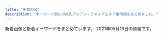 ```yaml
---
title: "千葉地区"
description: "キーワード別にの巨乳アジアン・チャイナエステ嬢情報をまとめました。"
---
```


新着画像と新着キーワードをまとめています。
2021年05月18日の情報です。

<DmmAffiliateIns />
<KeywordTable
  shops={
    [
    {
        "keywords": {},
        "name": "\u91d1\u73b2\u74cf-\u30ad\u30f3\u30ec\u30fc\u30ed\u30fc-",
        "url": "http://aimise.com/",
        "station": "\u9ad8\u6839\u6728\u6238\u99c5\u5357\u53e3",
        "img_links": [
            "http://aimise.com/xj/hf/4.jpg",
            "http://aimise.com/images/iyasi6.jpg",
            "http://aimise.com/xj/hf/1.jpg",
            "http://aimise.com/images/an3.jpg",
            "http://aimise.com/images/an6.jpg",
            "http://aimise.com/xj/003.jpg",
            "http://aimise.com/xj/hf/3.jpg",
            "http://aimise.com/images/an1.jpg",
            "http://aimise.com/images/iyasi3.jpg",
            "http://aimise.com/images/an2.jpg",
            "http://aimise.com/xj/002.jpg",
            "http://aimise.com/xj/01.jpg",
            "http://aimise.com/xj/03.jpg",
            "http://aimise.com/xj/001.jpg",
            "http://aimise.com/xj/hf/2.jpg",
            "http://aimise.com/images/iyasi4.jpg",
            "http://aimise.com/xj/006.jpg",
            "http://aimise.com/xj/005.jpg",
            "http://aimise.com/xj/004.jpg",
            "http://aimise.com/xj/02.jpg",
            "http://aimise.com/images/iyasi7.jpg",
            "http://aimise.com/images/an5.jpg",
            "http://aimise.com/images/iyasi2.jpg",
            "http://aimise.com/images/iyasi5.jpg",
            "http://aimise.com/images/an4.jpg",
            "http://aimise.com/images/240425-1210261S50276.png",
            "http://aimise.com/images/iyasi8.jpg"
        ]
    },
    {
        "url": "http://massage-est.net/",
        "station": "JR\u516b\u5e61\u5bbf\u99c5\u897f\u53e3",
        "name": "\u8309\u8389\u82b1",
        "img_links": [
            "http://massage-est.net/images/nav-004.png",
            "http://massage-est.net/images/nav-006.png",
            "http://massage-est.net/images/nav-003.png",
            "http://massage-est.net/images/nav-005.png",
            "http://massage-est.net/images/nav-001.png",
            "http://massage-est.net/images/no.png",
            "http://massage-est.net/images/cg05.jpg",
            "http://massage-est.net/images/nav-002.png",
            "http://massage-est.net/images/cg02.jpg",
            "http://massage-est.net/images/tel.png"
        ],
        "keywords": {
            "86": 2,
            "D": 2
        }
    },
    {
        "url": "http://www.sakura.mensest.com/",
        "keywords": {
            "85": 3,
            "87": 3,
            "86": 6,
            "84": 3,
            "C": 6,
            "D": 3
        },
        "name": "\u685c",
        "img_links": [
            "http://www.sakura.mensest.com/images/backlistbtn.png",
            "http://www.sakura.mensest.com/images/coverGirlParts.png",
            "http://www.sakura.mensest.com/images/mobile.jpg",
            "http://www.sakura.mensest.com/files/006.jpg",
            "http://www.sakura.mensest.com/files/009.jpg",
            "http://www.sakura.mensest.com/files/010.jpg",
            "http://www.sakura.mensest.com/files/009-02.jpg",
            "http://www.sakura.mensest.com/files/010-02.jpg",
            "http://www.sakura.mensest.com/files/010-03.jpg",
            "http://www.sakura.mensest.com/files/011-02.jpg",
            "http://www.sakura.mensest.com/files/011.jpg",
            "http://www.sakura.mensest.com/files/007-02.jpg",
            "http://www.sakura.mensest.com/files/011-03.jpg",
            "http://www.sakura.mensest.com/files/006-02.jpg",
            "http://www.sakura.mensest.com/files/007.jpg",
            "http://www.sakura.mensest.com/files/009-03.jpg",
            "http://www.sakura.mensest.com/files/006-03.jpg",
            "http://www.sakura.mensest.com/files/007-03.jpg"
        ],
        "station": "JR\u4e94\u4e95\u99c5\u897f\u53e3"
    },
    {
        "name": "\u6708\u306e\u604b",
        "station": "\u4eac\u6210\u81fc\u4e95\u99c5\u5317\u53e3",
        "url": "http://tsukinokoi.tyo.ac/",
        "keywords": {
            "C": 7
        },
        "img_links": [
            "http://tsukinokoi.tyo.ac/images/top.png",
            "http://tsukinokoi.tyo.ac/images/new.png",
            "http://tsukinokoi.a1.tyo.ac/upload/sites/10/2016/12/staff2-280x411.jpg",
            "http://tsukinokoi.tyo.ac/images/s_staff.png",
            "http://tsukinokoi.a1.tyo.ac/upload/sites/10/2016/12/staff2.jpg",
            "http://tsukinokoi.tyo.ac/images/info1.png",
            "http://tsukinokoi.a1.tyo.ac/upload/sites/10/2016/12/staff1-280x411.jpg",
            "http://tsukinokoi.tyo.ac/images/s_pick.png",
            "http://tsukinokoi.tyo.ac/images/s_news.png",
            "http://tsukinokoi.a1.tyo.ac/upload/sites/10/2016/12/staff1.jpg"
        ]
    },
    {
        "url": "http://iyasi-time.com/",
        "station": "JR\u4e94\u4e95\u99c5\u897f\u53e3",
        "keywords": {},
        "name": "\u5eb7\u697d\u5712-KOURAKUEN-",
        "img_links": [
            "http://iyasi-time.com/images/top/top_04.jpg",
            "http://iyasi-time.com/images/home/top.jpg",
            "http://iyasi-time.com/images/staff_image/staf_03a.jpg",
            "http://iyasi-time.com/images/top/top_08.png",
            "http://iyasi-time.com/images/top/top_05.jpg",
            "http://iyasi-time.com/images/top/top_01.jpg",
            "http://iyasi-time.com/images/top/top_02.jpg",
            "http://iyasi-time.com/images/top/top_03.jpg",
            "http://iyasi-time.com/images/top/top_06.jpg",
            "http://iyasi-time.com/images/page_top.png"
        ]
    },
    {
        "name": "\u30ea\u30be\u30fc\u30c8MAX",
        "station": "\u5343\u8449\u4e2d\u592e\u99c5\u6771\u53e3",
        "url": "https://resort-max.jpn.mn/",
        "keywords": {
            "87": 2,
            "85": 4,
            "D": 6
        },
        "img_links": [
            "https://resort-max.jpn.mn/photos/sites/133/2021/03/2021033115584880.jpg",
            "https://resort-max.jpn.mn/images/ser6.jpg",
            "https://resort-max.jpn.mn/images/2.jpg",
            "https://resort-max.jpn.mn/images/top.jpg",
            "https://resort-max.jpn.mn/images/s_reruit.png",
            "https://resort-max.jpn.mn/images/ser4.jpg",
            "https://resort-max.jpn.mn/photos/sites/133/2021/03/202103311608011.jpg",
            "https://resort-max.jpn.mn/images/info.jpg",
            "https://resort-max.jpn.mn/images/top1.jpg",
            "https://resort-max.jpn.mn/images/mobile.jpg",
            "https://resort-max.jpn.mn/images/ser3.jpg",
            "https://resort-max.jpn.mn/images/s_staff.png",
            "https://resort-max.jpn.mn/images/news.png",
            "https://resort-max.jpn.mn/images/ser2.jpg",
            "https://resort-max.jpn.mn/images/ser5.jpg",
            "https://resort-max.jpn.mn/photos/sites/133/2021/03/2021033116080279.jpg",
            "https://resort-max.jpn.mn/photos/sites/133/2021/03/2021033115584746.jpg",
            "https://resort-max.jpn.mn/images/ser1.jpg",
            "https://resort-max.jpn.mn/photos/sites/133/2021/03/2021033116080222.jpg",
            "https://resort-max.jpn.mn/images/1.jpg",
            "https://resort-max.jpn.mn/photos/sites/133/2021/03/2021033115584750.jpg"
        ]
    },
    {
        "station": "JR\u6d25\u7530\u6cbc\u99c5\u5317\u53e3",
        "name": "\u30cf\u30ca\u30df\u30ba\u30ad",
        "url": "http://tyuiopew.xyz/",
        "img_links": [
            "http://tyuiopew.xyz/uploads/201015/1-201015092312434.jpg",
            "http://tyuiopew.xyz/static/picture/info_text.jpg",
            "http://tyuiopew.xyz/static/picture/info2.jpg",
            "http://tyuiopew.xyz/uploads/210412/1-2104121K12b17.jpg",
            "http://tyuiopew.xyz/static/picture/bar-news.png",
            "http://tyuiopew.xyz/uploads/210428/1-21042Q54R4222.jpg",
            "http://tyuiopew.xyz/static/picture/bar-girls.png",
            "http://tyuiopew.xyz/static/picture/bar-inte.png",
            "http://tyuiopew.xyz/uploads/210412/1-2104121K35JN.jpg",
            "http://tyuiopew.xyz/uploads/201126/1-2011261434211X.jpg",
            "http://tyuiopew.xyz/static/picture/girls-bar.png",
            "http://tyuiopew.xyz/static/picture/info1.jpg",
            "http://tyuiopew.xyz/uploads/201015/1-20101509223C14.jpg",
            "http://tyuiopew.xyz/static/picture/bar-infomation.png",
            "http://tyuiopew.xyz/uploads/201015/1-201015092252D0.jpg",
            "http://tyuiopew.xyz/uploads/210106/1-210106132U6206.jpg",
            "http://tyuiopew.xyz/uploads/201113/1-201113140121425.jpg"
        ],
        "keywords": {
            "89": 2,
            "87": 1,
            "85": 6,
            "D": 3,
            "C": 6
        }
    },
    {
        "name": "\u30b5\u30d5\u30a1\u30a4\u30a2",
        "img_links": [
            "http://chiba-sapphire.net/images/copyright.png",
            "http://chiba-sapphire.net/images/c-interior.png",
            "http://chiba-sapphire.net/staff/s-miyu.jpg",
            "http://chiba-sapphire.net/staff/s-eri.jpg",
            "http://chiba-sapphire.net/staff/s-aki.jpg",
            "http://chiba-sapphire.net/images/side-info.png",
            "http://chiba-sapphire.net/images/c-top.png",
            "http://chiba-sapphire.net/images/c-staff.png",
            "http://chiba-sapphire.net/images/cam.png",
            "http://chiba-sapphire.net/images/b-taisaku.png",
            "http://chiba-sapphire.net/staff/s-risa.jpg",
            "http://chiba-sapphire.net/images/b-qr.png",
            "http://chiba-sapphire.net/images/kazari.png",
            "http://chiba-sapphire.net/images/index-enter.png",
            "http://chiba-sapphire.net/images/bar-interior.png",
            "http://chiba-sapphire.net/images/bar-staff.png",
            "http://chiba-sapphire.net/images/side-twitter.png",
            "http://chiba-sapphire.net/staff/s-aya.jpg"
        ],
        "station": "\u5343\u8449\u4e2d\u592e\u99c5\u897f\u53e3",
        "url": "http://chiba-sapphire.net/",
        "keywords": {}
    },
    {
        "img_links": [
            "http://sara.xyz.mn/photos/sites/108/2021/04/2021040105285767.jpg",
            "http://sara.xyz.mn/photos/sites/108/2019/10/2019100108375747.jpg",
            "http://sara.xyz.mn/images/1.jpg",
            "http://sara.xyz.mn/images/nbj3.jpg",
            "http://sara.xyz.mn/images/top.jpg",
            "http://sara.xyz.mn/images/s_face.jpg",
            "http://sara.xyz.mn/photos/sites/108/2019/10/2019100108375817.jpg",
            "http://sara.xyz.mn/images/end1.jpg",
            "http://sara.xyz.mn/images/mobile.jpg",
            "http://sara.xyz.mn/images/s_staff.jpg",
            "http://sara.xyz.mn/images/s_pick.jpg",
            "http://sara.xyz.mn/photos/sites/108/2019/11/201911100438444.jpg",
            "http://sara.xyz.mn/images/s_info.jpg",
            "http://sara.xyz.mn/images/staffs.png",
            "http://sara.xyz.mn/photos/sites/108/2019/10/201910010837567.jpg",
            "http://sara.xyz.mn/photos/sites/108/2019/10/2019100108375699.jpg",
            "http://sara.xyz.mn/images/top1.jpg",
            "http://sara.xyz.mn/images/s_news.jpg"
        ],
        "name": "\u5929\u4f7f\u697d\u5712",
        "keywords": {
            "D": 2,
            "86": 2,
            "87": 2,
            "C": 1,
            "88": 2,
            "E": 3
        },
        "station": "\u5343\u8449\u4e2d\u592e\u99c5",
        "url": "http://sara.xyz.mn/"
    },
    {
        "url": "https://sweet-honey.iest.info/",
        "station": "\u5343\u8449\u4e2d\u592e\u99c5\u897f\u53e3",
        "keywords": {
            "D": 16,
            "83": 4,
            "86": 6,
            "85": 6
        },
        "name": "\u30b9\u30a4\u30fc\u30c8\u30cf\u30cb\u30fc",
        "img_links": [
            "https://sweet-honey.iest.info/images/room4.jpg",
            "https://sweet-honey.iest.info/images/room2.jpg",
            "https://sweet-honey.iest.info/images/room5.jpg",
            "https://sweet-honey.iest.info/images/room3.jpg",
            "https://sweet-honey.iest.info/images/top.png",
            "https://sweet-honey.iest.info/images/top_sp.png",
            "https://sweet-honey.iest.info/photos/sites/55/2021/04/2021042820395524.jpeg",
            "https://sweet-honey.iest.info/images/mainimg.jpg",
            "https://sweet-honey.iest.info/photos/sites/55/2021/04/2021042820113731.jpeg",
            "https://sweet-honey.iest.info/photos/sites/55/2021/04/2021041506061576.jpg",
            "https://sweet-honey.iest.info/photos/sites/55/2021/04/2021042706342430.jpg",
            "https://sweet-honey.iest.info/images/room6.jpg",
            "https://sweet-honey.iest.info/images/pagetop.png",
            "https://sweet-honey.iest.info/images/spmainimg.jpg",
            "https://sweet-honey.iest.info/photos/sites/55/2021/04/202104150621320.jpg",
            "https://sweet-honey.iest.info/images/room1.jpg"
        ]
    },
    {
        "station": "\u4eac\u6210\u5343\u8449\u4e2d\u592e\u99c5\u897f\u53e3",
        "img_links": [
            "https://eve.iest.info/photos/sites/86/2020/12/2020120704342160.jpg",
            "https://eve.iest.info/photos/sites/86/2020/12/2020121105320296.jpg",
            "https://eve.iest.info/photos/sites/86/2020/12/2020120704342315.jpg",
            "https://eve.iest.info/images/s_staff.jpg",
            "https://eve.iest.info/photos/sites/86/2021/02/2021021805312762.jpg",
            "https://eve.iest.info/images/mobile.jpg",
            "https://eve.iest.info/photos/sites/86/2020/12/202012070434226.jpg",
            "https://eve.iest.info/images/top.jpg",
            "https://eve.iest.info/photos/sites/86/2020/12/2020120704342237.jpg",
            "https://eve.iest.info/images/s_news.jpg"
        ],
        "name": "\u30a4\u30d6",
        "url": "https://eve.iest.info/",
        "keywords": {
            "E": 1,
            "D": 5,
            "85": 2,
            "87": 1,
            "86": 3
        }
    },
    {
        "name": "V\u611bP",
        "img_links": [
            "http://www.vaip.maesjp.com/files/016-02.jpg",
            "http://www.vaip.maesjp.com/images/shop/shop03.jpg",
            "http://www.vaip.maesjp.com/images/shop/shop04.jpg",
            "http://www.vaip.maesjp.com/images/face.jpg",
            "http://www.vaip.maesjp.com/files/001.jpg",
            "http://www.vaip.maesjp.com/files/006.jpg",
            "http://www.vaip.maesjp.com/photo_news/upimg/863615f965ae64bcff_0.jpg",
            "http://www.vaip.maesjp.com/photo_news/upimg/954955e5f24838158a_0.jpg",
            "http://www.vaip.maesjp.com/images/top.jpg",
            "http://www.vaip.maesjp.com/files/012-02.jpg",
            "http://www.vaip.maesjp.com/files/010-02.jpg",
            "http://www.vaip.maesjp.com/photo_news/upimg/153565e27f919e0ee3_0.jpg",
            "http://www.vaip.maesjp.com/images/news.jpg",
            "http://www.vaip.maesjp.com/photo_news/upimg/734465fc8666c4483d_0.jpg",
            "http://www.vaip.maesjp.com/files/002.jpg",
            "http://www.vaip.maesjp.com/files/004-02.jpg",
            "http://www.vaip.maesjp.com/files/015.jpg",
            "http://www.vaip.maesjp.com/files/010.jpg",
            "http://www.vaip.maesjp.com/files/001-02.jpg",
            "http://www.vaip.maesjp.com/files/009-02.jpg",
            "http://www.vaip.maesjp.com/photo_news/upimg/368285fe16e5563eb7_0.jpg",
            "http://www.vaip.maesjp.com/files/006-02.jpg",
            "http://www.vaip.maesjp.com/photo_news/upimg/921485c650cc7719e5_0.jpg",
            "http://www.vaip.maesjp.com/photo_news/upimg/754985a09a8eff3433_0.jpg",
            "http://www.vaip.maesjp.com/files/003.jpg",
            "http://www.vaip.maesjp.com/photo_news/upimg/123586028a836a26ba_0.jpg",
            "http://www.vaip.maesjp.com/images/pick.jpg",
            "http://www.vaip.maesjp.com/files/015-02.jpg",
            "http://www.vaip.maesjp.com/photo_news/upimg/396395e4f8d1725631_0.jpg",
            "http://www.vaip.maesjp.com/files/003-02.jpg",
            "http://www.vaip.maesjp.com/photo_news/upimg/953825f55ae9a0e4ee_0.jpg",
            "http://www.vaip.maesjp.com/images/mobile.jpg",
            "http://www.vaip.maesjp.com/photo_news/upimg/452175fb88d0354b20_0.jpg",
            "http://www.vaip.maesjp.com/images/s_staff.png",
            "http://www.vaip.maesjp.com/photo_news/upimg/986755ed47ff3463be_0.jpg",
            "http://www.vaip.maesjp.com/files/013.jpg",
            "http://www.vaip.maesjp.com/files/002-02.jpg",
            "http://www.vaip.maesjp.com/files/009.jpg",
            "http://www.vaip.maesjp.com/files/004.jpg",
            "http://www.vaip.maesjp.com/files/011.jpg",
            "http://www.vaip.maesjp.com/files/011-02.jpg",
            "http://www.vaip.maesjp.com/files/014.jpg",
            "http://www.vaip.maesjp.com/photo_news/upimg/150275e06b09fbed04_0.jpg",
            "http://www.vaip.maesjp.com/images/shop/shop02.jpg",
            "http://www.vaip.maesjp.com/files/014-02.jpg",
            "http://www.vaip.maesjp.com/files/012.jpg",
            "http://www.vaip.maesjp.com/photo_news/upimg/828115f9ba772202a9_0.jpg",
            "http://www.vaip.maesjp.com/files/016.jpg",
            "http://www.vaip.maesjp.com/images/shop/shop01.jpg",
            "http://www.vaip.maesjp.com/files/013-02.jpg"
        ],
        "station": "JR\u5343\u8449\u99c5\u5317\u53e3",
        "url": "http://www.vaip.maesjp.com/",
        "keywords": {
            "83": 9,
            "84": 3,
            "86": 9,
            "88": 3,
            "87": 15,
            "D": 15,
            "C": 21,
            "E": 3
        }
    },
    {
        "name": "\u30df\u30f3\u30c8",
        "url": "http://www.mint.esjp.info/",
        "img_links": [
            "http://www.mint.esjp.info/images/interior_t.jpg",
            "http://www.mint.esjp.info/files/002-03.jpg",
            "http://www.mint.esjp.info/files/003-03.jpg",
            "http://www.mint.esjp.info/files/003.jpg",
            "http://www.mint.esjp.info/images/staff_t.jpg",
            "http://www.mint.esjp.info/images/mobile.jpg",
            "http://www.mint.esjp.info/files/001-03.jpg",
            "http://www.mint.esjp.info/images/link_t.jpg",
            "http://www.mint.esjp.info/images/sys1.jpg",
            "http://www.mint.esjp.info/files/002.jpg",
            "http://www.mint.esjp.info/files/002-02.jpg",
            "http://www.mint.esjp.info/images/news.jpg",
            "http://www.mint.esjp.info/files/001-02.jpg",
            "http://www.mint.esjp.info/images/head.jpg",
            "http://www.mint.esjp.info/images/tel.jpg",
            "http://www.mint.esjp.info/images/int2.jpg",
            "http://www.mint.esjp.info/files/001.jpg",
            "http://www.mint.esjp.info/files/003-02.jpg"
        ],
        "station": "\u7fd2\u5fd7\u91ce\u99c5",
        "keywords": {
            "86": 1,
            "88": 1,
            "D": 3,
            "87": 1
        }
    },
    {
        "station": "JR\u4e94\u4e95\u99c5\u6771\u53e3",
        "img_links": [
            "http://www.es-goi.click/images/info.jpg",
            "http://www.es-goi.click/images/interior_t.jpg",
            "http://www.es-goi.click/images/staff_t.jpg",
            "http://www.es-goi.click/images/int2.jpg",
            "http://www.es-goi.click/images/news.jpg",
            "http://www.es-goi.click/images/line.jpg",
            "http://www.es-goi.click/images/sys3.jpg",
            "http://www.es-goi.click/images/1.jpg",
            "http://www.es-goi.click/images/mobile.jpg",
            "http://www.es-goi.click/images/sys2.jpg",
            "http://www.es-goi.click/images/4.jpg",
            "http://www.es-goi.click/images/sys5.jpg",
            "http://www.es-goi.click/images/3.jpg",
            "http://www.es-goi.click/images/int1.jpg",
            "http://www.es-goi.click/images/sys1.jpg",
            "http://www.es-goi.click/img/rika1.jpg",
            "http://www.es-goi.click/img/yuri1.jpg",
            "http://www.es-goi.click/images/sys4.jpg",
            "http://www.es-goi.click/images/2.jpg",
            "http://www.es-goi.click/img/emi1.jpg",
            "http://www.es-goi.click/img/hana1.jpg",
            "http://www.es-goi.click/images/tr.jpg",
            "http://www.es-goi.click/images/head.jpg"
        ],
        "keywords": {},
        "name": "\u9759\u5fc3\u5802\uff5e\u30bb\u30a4\u30b7\u30f3\u30c9\u30a6\uff5e",
        "url": "http://www.es-goi.click/"
    },
    {
        "name": "\u3055\u304f\u3089",
        "url": "http://sakura-es.biz",
        "station": "JR\u6210\u7530\u99c5\u6771\u53e3",
        "keywords": {},
        "img_links": [
            "http://sakura-es.biz/images/bottom.jpg",
            "http://sakura-es.biz/images/r3.jpg",
            "http://sakura-es.biz/images/r1.jpg",
            "http://sakura-es.biz/images/staffr.jpg",
            "http://sakura-es.biz/images/s-1.jpg",
            "http://sakura-es.biz/images/s-3.jpg",
            "http://sakura-es.biz/images/mobile.jpg",
            "http://sakura-es.biz/images/s-2.jpg",
            "http://sakura-es.biz/images/top.png"
        ]
    },
    {
        "url": "http://yasuragi.jps.cm/",
        "name": "\u3084\u3059\u3089\u304e",
        "img_links": [
            "http://yasuragi.jps.cm/photos/sites/52/2020/12/2020121904260837.jpg",
            "http://yasuragi.jps.cm/images/news.jpg",
            "http://yasuragi.jps.cm/images/room2.jpg",
            "http://yasuragi.jps.cm/photos/sites/52/2017/01/staff3.jpg",
            "http://yasuragi.jps.cm/images/top1.jpg",
            "http://yasuragi.jps.cm/photos/sites/52/2019/07/2019071306262265.jpg",
            "http://yasuragi.jps.cm/images/staff1.jpg",
            "http://yasuragi.jps.cm/images/news_dz.jpg",
            "http://yasuragi.jps.cm/images/room1.jpg",
            "http://yasuragi.jps.cm/photos/sites/52/2020/12/2020120108410335.jpg",
            "http://yasuragi.jps.cm/images/mobile.jpg",
            "http://yasuragi.jps.cm/images/r1.jpg",
            "http://yasuragi.jps.cm/photos/sites/52/2021/02/202102170516289.jpg",
            "http://yasuragi.jps.cm/images/room4.jpg",
            "http://yasuragi.jps.cm/images/room3.jpg",
            "http://yasuragi.jps.cm/images/top.jpg",
            "http://yasuragi.jps.cm/images/news2.jpg",
            "http://yasuragi.jps.cm/images/top2.jpg"
        ],
        "keywords": {
            "E": 1,
            "C": 14,
            "86": 3,
            "D": 2
        },
        "station": "\u5343\u8449\u4e2d\u592e\u99c5\u6771\u53e3"
    },
    {
        "img_links": [
            "http://hani.iest.info/photos/sites/18/2019/12/201912200803389.jpg",
            "http://hani.iest.info/images/room1.jpg",
            "http://hani.iest.info/photos/sites/18/2019/10/2019100602133621.jpg",
            "http://hani.iest.info/images/acc3.jpg",
            "http://hani.iest.info/photos/sites/18/2019/10/201910060213371.jpg",
            "http://hani.iest.info/photos/sites/18/2019/10/201910060213393.jpg",
            "http://hani.iest.info/photos/sites/18/2019/10/2019101407222923.jpg",
            "http://hani.iest.info/images/top.png",
            "http://hani.iest.info/photos/sites/18/2020/02/2020022704441935.jpg",
            "http://hani.iest.info/photos/sites/18/2019/10/2019100602133829.jpg",
            "http://hani.iest.info/images/s1.jpg",
            "http://hani.iest.info/photos/sites/18/2019/12/2019122008033171.jpg",
            "http://hani.iest.info/images/acc2.jpg",
            "http://hani.iest.info/images/room4.jpg",
            "http://hani.iest.info/photos/sites/18/2020/05/2020052207375063.jpg",
            "http://hani.iest.info/photos/sites/18/2019/10/2019101407222356.jpg",
            "http://hani.iest.info/images/s_link.png",
            "http://hani.iest.info/images/acc1.jpg",
            "http://hani.iest.info/images/room2.jpg",
            "http://hani.iest.info/photos/sites/18/2019/10/201910060213369.jpg",
            "http://hani.iest.info/photos/sites/18/2019/10/2019100602133666.jpg",
            "http://hani.iest.info/photos/sites/18/2019/10/2019100602133570.jpg",
            "http://hani.iest.info/photos/sites/18/2019/12/2019122008033573.jpg",
            "http://hani.iest.info/images/mobile.jpg",
            "http://hani.iest.info/photos/sites/18/2020/02/2020022704442031.jpg",
            "http://hani.iest.info/photos/sites/18/2020/06/2020060903502282.jpg",
            "http://hani.iest.info/images/s3.jpg",
            "http://hani.iest.info/images/news.png",
            "http://hani.iest.info/photos/sites/18/2019/11/2019112910073821.jpg",
            "http://hani.iest.info/images/room3.jpg",
            "http://hani.iest.info/photos/sites/18/2021/04/202104290552300.jpg",
            "http://hani.iest.info/photos/sites/18/2019/12/2019120309530549.jpg",
            "http://hani.iest.info/photos/sites/18/2020/06/2020060903502311.jpg",
            "http://hani.iest.info/photos/sites/18/2020/06/2020060903502382.jpg",
            "http://hani.iest.info/photos/sites/18/2019/10/2019100602133354.jpg",
            "http://hani.iest.info/photos/sites/18/2020/04/2020040603065891.jpg",
            "http://hani.iest.info/photos/sites/18/2019/10/2019101903334729.jpg",
            "http://hani.iest.info/images/s_staff.png",
            "http://hani.iest.info/photos/sites/18/2020/04/2020040603070417.jpg"
        ],
        "station": "JR\u897f\u5343\u8449\u99c5\u5357\u53e3",
        "keywords": {
            "87": 85,
            "F": 68,
            "84": 34,
            "89": 17,
            "85": 34,
            "88": 34,
            "D": 102,
            "86": 68,
            "\u30bb\u30af\u30b7\u30fc": 17,
            "E": 51,
            "C": 51
        },
        "url": "http://hani.iest.info/",
        "name": "Hani\u30fb\u30cf\u30cb"
    },
    {
        "img_links": [
            "https://es-quorea.com/wp-content/themes/este/img/top-img02.png",
            "https://es-quorea.com/wp-content/themes/este/img/call.png",
            "https://es-quorea.com/wp-content/themes/este/img/2.jpg",
            "https://es-quorea.com/wp-content/uploads/2020/01/citeg.jpg",
            "https://es-quorea.com/wp-content/themes/este/img/tel_footer.png",
            "https://es-quorea.com/wp-content/themes/este/img/3.jpg",
            "https://es-quorea.com/wp-content/uploads/2021/01/44amore.jpg",
            "https://es-quorea.com/wp-content/themes/este/img/top-img01a.png",
            "https://es-quorea.com/wp-content/themes/este/img/4.jpg",
            "https://es-quorea.com/wp-content/uploads/2021/01/22amore.jpg",
            "https://es-quorea.com/wp-content/themes/este/img/tel_header.png",
            "https://es-quorea.com/wp-content/themes/este/img/top-img05a.png",
            "https://es-quorea.com/wp-content/themes/este/img/top-img05b.png",
            "https://es-quorea.com/wp-content/themes/este/img/top-img03.png",
            "https://es-quorea.com/wp-content/uploads/2021/03/89762citeg.jpg",
            "https://es-quorea.com/wp-content/uploads/2021/01/33amore.jpg",
            "https://es-quorea.com/wp-content/themes/este/img/top-img01b.png",
            "https://es-quorea.com/wp-content/themes/este/img/1.jpg"
        ],
        "name": "\u30af\u30aa\u30ec\u30a2",
        "keywords": {
            "D": 11,
            "E": 7
        },
        "url": "https://es-quorea.com/",
        "station": "JR\u6728\u66f4\u6d25\u99c5\u6771\u53e3"
    },
    {
        "station": "\u5317\u7fd2\u5fd7\u91ce\u99c5",
        "img_links": [
            "https://beautytime.space/wp-content/uploads/2021/02/\u4fa1\u683c\u886820210203.png",
            "https://beautytime.space/wp-content/uploads/2020/10/mmexport1604140517606.jpg",
            "https://beautytime.space/wp-content/uploads/2020/10/DSC08765-scaled.jpg",
            "https://beautytime.space/wp-content/uploads/2020/11/\u30ed\u30d3\u30fc20201113.jpg",
            "https://beautytime.space/wp-content/uploads/2021/02/\u30ad\u30e3\u30f3\u30da\u30fc\u30f34-2-768x543.png",
            "https://beautytime.space/wp-content/uploads/elementor/thumbs/ayumi-p1e4ai767xx5vz0xcqd8l3yfna7x76gyoesoburif4.jpg",
            "https://yoga.oceanwp.org/wp-content/uploads/2016/09/avatar.jpg",
            "https://beautytime.space/wp-content/uploads/elementor/thumbs/rina3-ozcekvwkqdljmcxrlasoi6p0ed9pcrmhowb1olewao.jpg",
            "https://beautytime.space/wp-content/uploads/elementor/thumbs/staff1-owelm8h5970yvf8lka2hrlxltxd0sa7f2sfm6ij9c0.jpg",
            "https://beautytime.space/wp-content/uploads/elementor/thumbs/yuka-p50lu8ddrj4jzit1n7g1xcrmco1jnmazdqu6br4cn4.jpg",
            "https://beautytime.space/wp-content/uploads/2020/10/\u30a2\u30af\u30bb\u30b9\u30eb\u30fc\u30c82-1024x485.png",
            "https://beautytime.space/wp-content/uploads/elementor/thumbs/staff4-1-owelqgr00ctf493ev3w1zjia2cihf8zxnq49xc9hc0.png",
            "https://beautytime.space/wp-content/uploads/elementor/thumbs/koko-p7364nfn0acyx5x7igrq2hui6falx78x1pipwsazuo.jpg",
            "https://beautytime.space/wp-content/uploads/2020/10/\u30a2\u30af\u30bb\u30b9\u30eb\u30fc\u30c83-1024x483.png",
            "https://beautytime.space/wp-content/uploads/2020/10/\u30a2\u30af\u30bb\u30b9\u30eb\u30fc\u30c81-1024x489.png"
        ],
        "keywords": {},
        "url": "https://beautytime.space/",
        "name": "\u30d3\u30e5\u30fc\u30c6\u30a3\u30fc\u30bf\u30a4\u30e0"
    },
    {
        "name": "\u30c0\u30a4\u30e4\u30e2\u30f3\u30c9",
        "url": "http://n-rlx.com/",
        "station": "JR\u6d25\u7530\u6cbc\u99c5\u5317\u53e3",
        "img_links": [
            "http://n-rlx.com/images/index_02.jpg",
            "http://n-rlx.com/images/index_16.jpg",
            "http://n-rlx.com/girl/013a.jpg",
            "http://n-rlx.com/images/info_11.jpg",
            "http://n-rlx.com/images/info.jpg",
            "http://n-rlx.com/images/index_01.jpg",
            "http://n-rlx.com/girl/013.jpg",
            "http://n-rlx.com/girl/011.jpg",
            "http://n-rlx.com/images/index_22.jpg",
            "http://n-rlx.com/images/index_06.jpg",
            "http://n-rlx.com/girl/00.jpg",
            "http://n-rlx.com/images/rec_11.jpg",
            "http://n-rlx.com/images/qr20190828190925748.png",
            "http://n-rlx.com/images/index_11.jpg",
            "http://n-rlx.com/girl/012.jpg",
            "http://n-rlx.com/images/index_03.jpg",
            "http://n-rlx.com/images/index_07.jpg",
            "http://n-rlx.com/images/03.jpg",
            "http://n-rlx.com/images/index_05.jpg",
            "http://n-rlx.com/images/rec.jpg",
            "http://n-rlx.com/girl/012a.jpg",
            "http://n-rlx.com/girl/010.jpg",
            "http://n-rlx.com/images/staff_11.jpg",
            "http://n-rlx.com/images/index_04.jpg",
            "http://n-rlx.com/images/index_23.jpg"
        ],
        "keywords": {}
    },
    {
        "img_links": [
            "http://www.lover-esthe.xyz/files/015-02.jpg",
            "http://www.lover-esthe.xyz/files/024-02.jpg",
            "http://www.lover-esthe.xyz/files/033.jpg",
            "http://www.lover-esthe.xyz/files/022-02.jpg",
            "http://www.lover-esthe.xyz/files/021-02.jpg",
            "http://www.lover-esthe.xyz/files/027.jpg",
            "http://www.lover-esthe.xyz/files/020-02.jpg",
            "http://www.lover-esthe.xyz/files/025-02.jpg",
            "http://www.lover-esthe.xyz/files/034-02.jpg",
            "http://www.lover-esthe.xyz/files/032-02.jpg",
            "http://www.lover-esthe.xyz/files/032.jpg",
            "http://www.lover-esthe.xyz/files/029.jpg",
            "http://www.lover-esthe.xyz/files/022.jpg",
            "http://www.lover-esthe.xyz/files/012-02.jpg",
            "http://www.lover-esthe.xyz/files/017.jpg",
            "http://www.lover-esthe.xyz/files/020.jpg",
            "http://www.lover-esthe.xyz/images/news.jpg",
            "http://www.lover-esthe.xyz/files/015.jpg",
            "http://www.lover-esthe.xyz/files/023.jpg",
            "http://www.lover-esthe.xyz/images/staff_s.png",
            "http://www.lover-esthe.xyz/images/link_s.png",
            "http://www.lover-esthe.xyz/files/027-02.jpg",
            "http://www.lover-esthe.xyz/files/018-02.jpg",
            "http://www.lover-esthe.xyz/files/028-02.jpg",
            "http://www.lover-esthe.xyz/files/014-02.jpg",
            "http://www.lover-esthe.xyz/files/030-02.jpg",
            "http://www.lover-esthe.xyz/images/top.png",
            "http://www.lover-esthe.xyz/files/019.jpg",
            "http://www.lover-esthe.xyz/files/021.jpg",
            "http://www.lover-esthe.xyz/files/034.jpg",
            "http://www.lover-esthe.xyz/files/016.jpg",
            "http://www.lover-esthe.xyz/files/014.jpg",
            "http://www.lover-esthe.xyz/files/028.jpg",
            "http://www.lover-esthe.xyz/files/029-02.jpg",
            "http://www.lover-esthe.xyz/files/024.jpg",
            "http://www.lover-esthe.xyz/files/031-02.jpg",
            "http://www.lover-esthe.xyz/files/018.jpg",
            "http://www.lover-esthe.xyz/files/025.jpg",
            "http://www.lover-esthe.xyz/files/023-02.jpg",
            "http://www.lover-esthe.xyz/files/030.jpg",
            "http://www.lover-esthe.xyz/files/017-02.jpg",
            "http://www.lover-esthe.xyz/files/019-02.jpg",
            "http://www.lover-esthe.xyz/files/031.jpg",
            "http://www.lover-esthe.xyz/files/033-02.jpg",
            "http://www.lover-esthe.xyz/files/016-02.jpg",
            "http://www.lover-esthe.xyz/files/012.jpg"
        ],
        "name": "Lover\uff5e\u30e9\u30f4\u30a1\u30fc\uff5e",
        "keywords": {
            "84": 2,
            "87": 18,
            "E": 2,
            "83": 6,
            "C": 10,
            "86": 14,
            "D": 30,
            "88": 2
        },
        "url": "http://www.lover-esthe.xyz/",
        "station": "JR\u5343\u8449\u99c5\u5317\u53e3"
    },
    {
        "img_links": [
            "http://golden-time.jpn.mn/photos/sites/69/2020/05/2020053002120414.jpg",
            "http://golden-time.jpn.mn/photos/sites/69/2019/12/2019120901533068.jpg",
            "http://golden-time.jpn.mn/photos/sites/69/2020/11/2020111607331079.jpg",
            "http://golden-time.jpn.mn/images/side_tel.jpg",
            "http://golden-time.jpn.mn/photos/sites/69/2021/04/2021042017212917.jpg",
            "http://golden-time.jpn.mn/images/info3.jpg",
            "http://golden-time.jpn.mn/photos/sites/69/2021/05/2021050316143157.jpg",
            "http://golden-time.jpn.mn/photos/sites/69/2020/06/2020061808580654.jpg",
            "http://golden-time.jpn.mn/photos/sites/69/2019/12/2019121206424523.jpg",
            "http://golden-time.jpn.mn/photos/sites/69/2020/09/202009160836574.jpg",
            "http://golden-time.jpn.mn/images/top_slider02.png",
            "http://golden-time.jpn.mn/images/info2.jpg",
            "http://golden-time.jpn.mn/photos/sites/69/2019/12/2019120804110927.jpg",
            "http://golden-time.jpn.mn/images/link_nav07.jpg",
            "http://golden-time.jpn.mn/images/top_slider01.jpg",
            "http://golden-time.jpn.mn/images/ico01.png",
            "http://golden-time.jpn.mn/images/link_nav06.jpg",
            "http://golden-time.jpn.mn/images/top.png",
            "http://golden-time.jpn.mn/images/sp_top.jpg",
            "http://golden-time.jpn.mn/images/side_mobile.jpg",
            "http://golden-time.jpn.mn/images/link_nav04.jpg",
            "http://golden-time.jpn.mn/photos/sites/69/2020/11/2020110608161178.jpg",
            "http://golden-time.jpn.mn/photos/sites/69/2019/12/201912060728409.jpg",
            "http://golden-time.jpn.mn/photos/sites/69/2019/12/2019120209284861.jpg",
            "http://golden-time.jpn.mn/images/link_nav02.jpg",
            "http://golden-time.jpn.mn/images/info1.jpg",
            "http://golden-time.jpn.mn/photos/sites/69/2019/12/2019120209284771.jpg",
            "http://golden-time.jpn.mn/photos/sites/69/2020/09/2020091207514598.jpg",
            "http://golden-time.jpn.mn/photos/sites/69/2019/12/2019120901533068-e1615776512845.jpg",
            "http://golden-time.jpn.mn/images/link_nav03.jpg",
            "http://golden-time.jpn.mn/images/link_nav05.jpg",
            "http://golden-time.jpn.mn/photos/sites/69/2019/12/2019120209284923.jpg",
            "http://golden-time.jpn.mn/images/link_nav01.jpg",
            "http://golden-time.jpn.mn/photos/sites/69/2021/04/2021042017202961.jpg",
            "http://golden-time.jpn.mn/photos/sites/69/2020/09/2020091207515151.jpg",
            "http://golden-time.jpn.mn/photos/sites/69/2020/12/2020122203240620.jpg",
            "http://golden-time.jpn.mn/photos/sites/69/2021/03/2021032410092298.jpg",
            "http://golden-time.jpn.mn/photos/sites/69/2021/03/2021031615565242.jpg",
            "http://golden-time.jpn.mn/photos/sites/69/2019/12/2019122305283220.jpg",
            "http://golden-time.jpn.mn/images/side_link.jpg"
        ],
        "station": "JR\u6d25\u7530\u6cbc\u99c5\u5317\u53e3",
        "name": "\u30b4\u30fc\u30eb\u30c7\u30f3\u30bf\u30a4\u30e0",
        "url": "http://golden-time.jpn.mn/",
        "keywords": {
            "86": 6,
            "C": 1,
            "83": 1,
            "87": 4,
            "84": 1,
            "D": 16,
            "E": 1,
            "80": 1,
            "85": 5
        }
    },
    {
        "keywords": {
            "87": 3,
            "85": 1,
            "86": 2,
            "93": 2,
            "E": 1,
            "D": 5,
            "C": 1
        },
        "url": "http://www.aya-esthe.xyz/",
        "img_links": [
            "http://www.aya-esthe.xyz/files/045.jpg",
            "http://www.aya-esthe.xyz/images/head.jpg",
            "http://www.aya-esthe.xyz/files/003-02.jpg",
            "http://www.aya-esthe.xyz/images/sys1.jpg",
            "http://www.aya-esthe.xyz/files/006.jpg",
            "http://www.aya-esthe.xyz/files/046-02.jpg",
            "http://www.aya-esthe.xyz/files/051-02.jpg",
            "http://www.aya-esthe.xyz/files/054.jpg",
            "http://www.aya-esthe.xyz/images/mobile.jpg",
            "http://www.aya-esthe.xyz/files/027-03.jpg",
            "http://www.aya-esthe.xyz/images/tel.jpg",
            "http://www.aya-esthe.xyz/files/027.jpg",
            "http://www.aya-esthe.xyz/files/003.jpg",
            "http://www.aya-esthe.xyz/files/054-03.jpg",
            "http://www.aya-esthe.xyz/files/045-03.jpg",
            "http://www.aya-esthe.xyz/files/006-02.jpg",
            "http://www.aya-esthe.xyz/images/link_t.jpg",
            "http://www.aya-esthe.xyz/files/005-02.jpg",
            "http://www.aya-esthe.xyz/files/027-02.jpg",
            "http://www.aya-esthe.xyz/files/046.jpg",
            "http://www.aya-esthe.xyz/files/003-03.jpg",
            "http://www.aya-esthe.xyz/files/006-03.jpg",
            "http://www.aya-esthe.xyz/images/staff_t.jpg",
            "http://www.aya-esthe.xyz/images/int2.jpg",
            "http://www.aya-esthe.xyz/files/051-03.jpg",
            "http://www.aya-esthe.xyz/files/051.jpg",
            "http://www.aya-esthe.xyz/files/046-03.jpg",
            "http://www.aya-esthe.xyz/images/news.jpg",
            "http://www.aya-esthe.xyz/files/045-02.jpg",
            "http://www.aya-esthe.xyz/images/interior_t.jpg",
            "http://www.aya-esthe.xyz/files/005.jpg",
            "http://www.aya-esthe.xyz/files/005-03.jpg",
            "http://www.aya-esthe.xyz/files/054-02.jpg"
        ],
        "station": "JR\u7a32\u6bdb\u99c5\u6771\u53e3",
        "name": "\u5f69 \u3042\u3084"
    },
    {
        "url": "http://www.e-niko.work/",
        "name": "\u7e01",
        "img_links": [
            "http://www.e-niko.work/img/riri1.jpg",
            "http://www.e-niko.work/images/mobile.jpg",
            "http://www.e-niko.work/img/mika1.jpg",
            "http://www.e-niko.work/images/int2.png",
            "http://www.e-niko.work/images/ac1.png",
            "http://www.e-niko.work/images/3.jpg",
            "http://www.e-niko.work/images/head.jpg",
            "http://www.e-niko.work/images/sys2.png",
            "http://www.e-niko.work/images/2.jpg",
            "http://www.e-niko.work/images/sys1.png",
            "http://www.e-niko.work/images/tel.jpg",
            "http://www.e-niko.work/images/4.jpg",
            "http://www.e-niko.work/images/int1.png",
            "http://www.e-niko.work/images/info.jpg",
            "http://www.e-niko.work/images/news.jpg",
            "http://www.e-niko.work/images/1.jpg",
            "http://www.e-niko.work/images/interior_t.jpg",
            "http://www.e-niko.work/img/rio1.jpg",
            "http://www.e-niko.work/images/ta.jpg",
            "http://www.e-niko.work/images/staff_t.jpg",
            "http://www.e-niko.work/img/yuri1.jpg",
            "http://www.e-niko.work/images/line.png"
        ],
        "station": "\u52dd\u7530\u53f0\u99c5\u5357\u53e3",
        "keywords": {}
    },
    {
        "keywords": {},
        "img_links": [
            "http://kourakuenmise.com/images/header_img.jpg",
            "http://kourakuenmise.com/images/mobile.jpg",
            "http://kourakuenmise.com/zp/img04.jpg",
            "http://kourakuenmise.com/zp/img011.jpg",
            "http://kourakuenmise.com/images/2078427_1.jpg",
            "http://kourakuenmise.com/zp/img006.jpg",
            "http://kourakuenmise.com/images/46-11051416223130.jpg",
            "http://kourakuenmise.com/images/news_bj.jpg",
            "http://kourakuenmise.com/zp/img005.jpg",
            "http://kourakuenmise.com/zp/img0011.jpg",
            "http://kourakuenmise.com/zp/img007.jpg",
            "http://kourakuenmise.com/zp/img012.jpg"
        ],
        "url": "http://kourakuenmise.com/",
        "name": "\u5eb7\u697d\u5712",
        "station": "\u9ad8\u6839\u6728\u6238\u99c5\u5317\u53e3"
    },
    {
        "keywords": {
            "85": 5,
            "87": 1,
            "D": 4,
            "C": 8
        },
        "station": "\u4e09\u54b2\u99c5\u6771\u53e3",
        "url": "http://nikity.xyz/",
        "img_links": [
            "http://nikity.xyz/uploads/210202/1-21020215543XH.jpg",
            "http://nikity.xyz/picture/s_shedule.jpg",
            "http://nikity.xyz/picture/room4.jpg",
            "http://nikity.xyz/uploads/210206/1-210206100255409.jpg",
            "http://nikity.xyz/uploads/210421/1-210421130213c7.jpg",
            "http://nikity.xyz/picture/room3.jpg",
            "http://nikity.xyz/picture/top.jpg",
            "http://nikity.xyz/uploads/210421/1-210421134525J3.jpg",
            "http://nikity.xyz/uploads/210202/1-21020215563U25.jpg",
            "http://nikity.xyz/uploads/210202/1-21020215552R31.jpg",
            "http://nikity.xyz/picture/room1.jpg",
            "http://nikity.xyz/picture/room2.jpg",
            "http://nikity.xyz/picture/s_staff.jpg",
            "http://nikity.xyz/picture/s_news.jpg",
            "http://nikity.xyz/uploads/210206/1-210206100410V8.jpg"
        ],
        "name": "\u7652\u3057\u5929\u4f7f"
    },
    {
        "name": "\u30e9\u30e0\u30b8",
        "keywords": {
            "F": 9,
            "C": 15,
            "86": 36,
            "85": 18,
            "D": 45,
            "E": 18,
            "88": 9,
            "83": 9
        },
        "url": "http://lambsey.ies.bz/",
        "station": "JR\u56db\u8857\u9053\u99c5\u5317\u53e3",
        "img_links": [
            "http://lambsey.ies.bz/photos/sites/68/2021/04/2021041215454319.jpg",
            "http://lambsey.ies.bz/photos/sites/68/2021/04/2021042810392599.jpg",
            "http://lambsey.ies.bz/images/line1.png",
            "http://lambsey.ies.bz/images/room1.jpg",
            "http://lambsey.ies.bz/photos/sites/68/2021/04/2021042717034113.jpg",
            "http://lambsey.ies.bz/images/room3.jpg",
            "http://lambsey.ies.bz/photos/sites/68/2021/04/2021040407573749.jpg",
            "http://lambsey.ies.bz/images/top.jpg",
            "http://lambsey.ies.bz/photos/sites/68/2021/05/2021050810551260.jpg",
            "http://lambsey.ies.bz/photos/sites/68/2021/05/2021050714125329.jpg",
            "http://lambsey.ies.bz/images/staff_bj4.png",
            "http://lambsey.ies.bz/images/room2.jpg",
            "http://lambsey.ies.bz/images/room4.jpg",
            "http://lambsey.ies.bz/photos/sites/68/2021/05/2021050412434350.jpg",
            "http://lambsey.ies.bz/images/s_news.png",
            "http://lambsey.ies.bz/images/info.jpg",
            "http://lambsey.ies.bz/photos/sites/68/2021/04/2021040407573857.jpg",
            "http://lambsey.ies.bz/photos/sites/68/2021/04/2021042810392654.jpg",
            "http://lambsey.ies.bz/images/zi_staff.png"
        ]
    },
    {
        "keywords": {},
        "name": "utopia \uff5e\u30e6\u30fc\u30c8\u30d4\u30a2\uff5e",
        "station": "JR\u6d25\u7530\u6cbc\u99c5\u5317\u53e3",
        "url": "http://utopia.relax-good.com/",
        "img_links": [
            "http://utopia.relax-good.com/img/cast/emi-01.jpg",
            "http://utopia.relax-good.com/img/cast/yuki-01.jpg",
            "http://utopia.relax-good.com/img/interior/lobby.jpg",
            "http://utopia.relax-good.com/img/line_mark.png",
            "http://utopia.relax-good.com/img/cast/rumi-05.jpg",
            "http://utopia.relax-good.com/img/banners/20161121110248_DHQPVQBC_UXZGZTLA.jpg",
            "http://utopia.relax-good.com/img/cast/miya-01.jpg",
            "http://utopia.relax-good.com/img/cast/mari-02.jpg",
            "http://utopia.relax-good.com/img/cast/momo-01.jpg",
            "http://menlog.net/link/menlog8831.jpg",
            "http://utopia.relax-good.com/img/cast/mina-01.jpg",
            "https://scdn.line-apps.com/n/line_add_friends/btn/ja.png",
            "http://utopia.relax-good.com/img/cast/rina-02.jpg",
            "http://utopia.relax-good.com/img/cast/aki-02.jpg",
            "http://utopia.relax-good.com/img/cast/kaori-02.jpg",
            "http://utopia.relax-good.com/img/cast/natsumi-02.jpg",
            "https://qr-official.line.me/sid/M/vig0320r.png",
            "http://utopia.relax-good.com/img/cast/nana-01.jpg",
            "http://utopia.relax-good.com/img/cast/miyu-01.jpg",
            "http://utopia.relax-good.com/img/cast/akane-01.jpg",
            "http://utopia.relax-good.com/img/cast/uc.jpg"
        ]
    },
    {
        "img_links": [
            "http://peach-est.com/img/index_03.jpg",
            "http://peach-est.com/staff/rina.jpg",
            "http://peach-est.com/staff/moe.jpg",
            "http://peach-est.com/staff/emi.jpg",
            "http://peach-est.com/img/index_09.jpg",
            "http://peach-est.com/staff/sayuri.jpg",
            "http://peach-est.com/staff/yuyu.jpg",
            "http://peach-est.com/staff/risa.jpg",
            "http://peach-est.com/room/r-1.jpg",
            "http://peach-est.com/room/r-5.jpg",
            "http://peach-est.com/images/staff/staff-1-3.jpg",
            "http://peach-est.com/staff/aki.jpg",
            "http://peach-est.com/staff/riri.jpg",
            "http://peach-est.com/room/r-6.jpg",
            "http://peach-est.com/room/r-3.jpg",
            "http://peach-est.com/staff/yui1.jpg",
            "http://peach-est.com/staff/nana.jpg",
            "http://peach-est.com/img/index_06.jpg",
            "http://peach-est.com/staff/pic04.jpg",
            "http://peach-est.com/img/st1-1.jpg",
            "http://peach-est.com/staff/ayaka.jpg"
        ],
        "keywords": {
            "87": 1,
            "85": 6,
            "C": 15
        },
        "url": "http://peach-est.com/",
        "station": "JR\u7a32\u6bdb\u99c5\u6771\u53e3",
        "name": "\u30d4\u30fc\u30c1"
    },
    {
        "url": "http://www.t-bell.work/",
        "station": "\u4eac\u6210\u7dda\u5343\u8449\u4e2d\u592e\u99c5\u6771\u53e3",
        "keywords": {},
        "name": "\u685c\u6843",
        "img_links": [
            "http://www.t-bell.work/img/ayumi1.jpg",
            "http://www.t-bell.work/images/line.png",
            "http://www.t-bell.work/images/sys2.png",
            "http://www.t-bell.work/images/11.jpg",
            "http://www.t-bell.work/img/sakura1.jpg",
            "http://www.t-bell.work/images/9.jpg",
            "http://www.t-bell.work/img/miho1.jpg",
            "http://www.t-bell.work/img/kumi3.jpg",
            "http://www.t-bell.work/img/kumi2.jpg",
            "http://www.t-bell.work/images/5.jpg",
            "http://www.t-bell.work/images/si.png",
            "http://www.t-bell.work/images/2.jpg",
            "http://www.t-bell.work/images/news.jpg",
            "http://www.t-bell.work/images/7.jpg",
            "http://www.t-bell.work/images/sys1.png",
            "http://www.t-bell.work/images/info.jpg",
            "http://www.t-bell.work/img/mayu1.jpg",
            "http://www.t-bell.work/images/head.jpg",
            "http://www.t-bell.work/images/4.jpg",
            "http://www.t-bell.work/images/12.jpg",
            "http://www.t-bell.work/img/yuki1.jpg",
            "http://www.t-bell.work/images/6.jpg",
            "http://www.t-bell.work/img/riri2.jpg",
            "http://www.t-bell.work/images/3.jpg",
            "http://www.t-bell.work/img/mayu2.jpg",
            "http://www.t-bell.work/img/megumi1.jpg",
            "http://www.t-bell.work/img/ayumi2.jpg",
            "http://www.t-bell.work/images/interior_t.jpg",
            "http://www.t-bell.work/images/interior1.png",
            "http://www.t-bell.work/images/1.jpg",
            "http://www.t-bell.work/images/staff_t.jpg",
            "http://www.t-bell.work/img/riri1.jpg",
            "http://www.t-bell.work/images/interior.png",
            "http://www.t-bell.work/img/kumi1.jpg",
            "http://www.t-bell.work/images/8.jpg",
            "http://www.t-bell.work/img/momo1.jpg",
            "http://www.t-bell.work/images/10.jpg"
        ]
    },
    {
        "station": "\u5343\u8449\u4e2d\u592e\u99c5\u897f\u53e3",
        "img_links": [
            "http://koi.a2.reraku.work/upload/sites/35/2021/03/2021033104461989.jpg",
            "http://koi.a2.reraku.work/upload/sites/35/2021/03/2021033107345332-366x549.jpg",
            "http://koi.a2.reraku.work/upload/sites/35/2021/03/2021033107345332.jpg",
            "http://koi.iest.info/images/line.jpg",
            "http://koi.iest.info/images/top.png",
            "http://koi.iest.info/images/info.jpg",
            "http://koi.iest.info/images/s_link.png",
            "http://koi.a2.reraku.work/upload/sites/35/2021/03/2021033104461878.jpg",
            "http://koi.iest.info/images/s_news.png",
            "http://koi.a2.reraku.work/upload/sites/35/2021/03/2021033104461878-366x549.jpg",
            "http://koi.a2.reraku.work/upload/sites/35/2021/03/2021033107355844-366x549.jpg",
            "http://koi.iest.info/images/room1.jpg",
            "http://koi.iest.info/images/mobile.jpg",
            "http://koi.a2.reraku.work/upload/sites/35/2021/03/2021033104461989-366x549.jpg",
            "http://koi.iest.info/images/s_face.png",
            "http://koi.iest.info/images/s_staff.png",
            "http://koi.a2.reraku.work/upload/sites/35/2021/03/2021033107355844.jpg"
        ],
        "url": "http://koi.iest.info/",
        "keywords": {
            "D": 2,
            "86": 2,
            "C": 1,
            "87": 1,
            "83": 1,
            "E": 1
        },
        "name": "\u6d77\u306e\u611b"
    },
    {
        "station": "JR\u6210\u7530\u99c5",
        "img_links": [
            "https://www.ikoi-este.com/sp/img/4.jpg",
            "https://www.ikoi-este.com/images/menu/staff_off.jpg",
            "https://www.ikoi-este.com/sp/img/6.jpg",
            "https://www.ikoi-este.com/i/images/6.jpg",
            "https://www.ikoi-este.com/i/images/5.jpg",
            "https://www.ikoi-este.com/images/girl/gal_2104030100051617422410005.jpg",
            "https://www.ikoi-este.com/images/interior/s2.jpg",
            "https://www.ikoi-este.com/i/images/2.jpg",
            "https://www.ikoi-este.com/images/interior/s4.jpg",
            "https://www.ikoi-este.com/sp/img/5.jpg",
            "https://www.ikoi-este.com/images/girl/gal_2104030134471617424572005.jpg",
            "https://www.ikoi-este.com/sp/img/1.jpg",
            "https://www.ikoi-este.com/images/interior/s6.jpg",
            "https://www.ikoi-este.com/images/menu/contents_off.jpg",
            "https://www.ikoi-este.com/images/girl/gal_2104030134471617424572004.jpg",
            "https://www.ikoi-este.com/images/y.jpg",
            "https://www.ikoi-este.com/images/menu/top_off.jpg",
            "https://www.ikoi-este.com/images/interior/s5.jpg",
            "https://www.ikoi-este.com/images/girl/gal_2104030100051617422410004.jpg",
            "https://www.ikoi-este.com/i/images/1.jpg",
            "https://www.ikoi-este.com/sp/img/3.jpg",
            "https://www.ikoi-este.com/images/girl/gal_2104030102251617422567005.jpg",
            "https://www.ikoi-este.com/images/interior/1.jpg",
            "https://www.ikoi-este.com/i/images/3.jpg",
            "https://www.ikoi-este.com/sp/img/2.jpg",
            "https://www.ikoi-este.com/images/contents.jpg",
            "https://www.ikoi-este.com/i/images/4.jpg",
            "https://www.ikoi-este.com/images/girl/gal_2104030102251617422567004.jpg",
            "https://www.ikoi-este.com/images/menu/interior_off.jpg",
            "https://www.ikoi-este.com/images/interior/s1.jpg",
            "https://www.ikoi-este.com/images/interior/s3.jpg"
        ],
        "url": "https://www.ikoi-este.com/",
        "keywords": {},
        "name": "\u548c\uff5e\u306a\u3054\u307f\uff5e"
    },
    {
        "keywords": {
            "90": 20,
            "85": 10,
            "87": 10,
            "84": 10,
            "88": 20,
            "86": 20
        },
        "station": "JR\u7a32\u6bdb\u99c5\u897f\u53e3",
        "name": "Sherry",
        "url": "https://inage-mensesthe.com/",
        "img_links": [
            "https://inage-mensesthe.com/staff/satomi-s3.jpg",
            "https://inage-mensesthe.com/massage/2021/03/19/aika-s1.jpg",
            "https://inage-mensesthe.com/images/main-sp.jpg",
            "https://inage-mensesthe.com/staff/rina-top.jpg",
            "https://inage-mensesthe.com/staff/satomi-l3.jpg",
            "https://inage-mensesthe.com/footer/footer-tel.png",
            "https://inage-mensesthe.com/staff/momoka-top.jpg",
            "https://inage-mensesthe.com/staff/coco-s4.jpg",
            "https://inage-mensesthe.com/staff/sora-l1.jpg",
            "https://inage-mensesthe.com/staff/mai-l1.jpg",
            "https://inage-mensesthe.com/icon/twitter.png",
            "https://inage-mensesthe.com/staff/sachi-l4.jpg",
            "https://inage-mensesthe.com/staff/sachi-s2.jpg",
            "https://inage-mensesthe.com/staff/coco-l4.jpg",
            "https://inage-mensesthe.com/images/esthe1.jpg",
            "https://inage-mensesthe.com/staff/nana-top.jpg",
            "https://inage-mensesthe.com/staff/mai-l2.jpg",
            "https://inage-mensesthe.com/staff/coco-s3.jpg",
            "https://inage-mensesthe.com/staff/sora-s1.jpg",
            "https://inage-mensesthe.com/staff/rina-l1.jpg",
            "https://inage-mensesthe.com/massage/2020/12/18/momoka-s1.jpg",
            "https://inage-mensesthe.com/staff/coco-l3.jpg",
            "https://inage-mensesthe.com/images/header3.png",
            "https://inage-mensesthe.com/staff/nana-l1.jpg",
            "https://inage-mensesthe.com/staff/sachi-l1.jpg",
            "https://inage-mensesthe.com/room/room-l1.jpg",
            "https://inage-mensesthe.com/staff/momoka-l1.jpg",
            "https://inage-mensesthe.com/staff/satomi-l1.jpg",
            "https://inage-mensesthe.com/staff/coco-s1.jpg",
            "https://inage-mensesthe.com/staff/mai-top.jpg",
            "https://inage-mensesthe.com/images/esthe4.jpg",
            "https://inage-mensesthe.com/staff/momoka-s1.jpg",
            "https://inage-mensesthe.com/staff/coco-l2.jpg",
            "https://inage-mensesthe.com/staff/sachi-l2.jpg",
            "https://inage-mensesthe.com/staff/sora-top.jpg",
            "https://inage-mensesthe.com/room/room-l3.jpg",
            "https://inage-mensesthe.com/staff/satomi-s2.jpg",
            "https://inage-mensesthe.com/staff/mai-l4.jpg",
            "https://inage-mensesthe.com/staff/sachi-l3.jpg",
            "https://inage-mensesthe.com/staff/mai-s2.jpg",
            "https://inage-mensesthe.com/images/esthe2.jpg",
            "https://inage-mensesthe.com/staff/aika-s1.jpg",
            "https://inage-mensesthe.com/staff/rina-s1.jpg",
            "https://inage-mensesthe.com/staff/nana-s1.jpg",
            "https://inage-mensesthe.com/staff/satomi-l2.jpg",
            "https://inage-mensesthe.com/icon/yelp.png",
            "https://inage-mensesthe.com/staff/satomi-top.jpg",
            "https://inage-mensesthe.com/staff/sachi-s3.jpg",
            "https://inage-mensesthe.com/room/room-l4.jpg",
            "https://inage-mensesthe.com/icon/facebook.png",
            "https://inage-mensesthe.com/staff/sachi-top.jpg",
            "https://inage-mensesthe.com/images/clear.png",
            "https://inage-mensesthe.com/massage/2021/04/15/rina-s1.jpg",
            "https://inage-mensesthe.com/icon/line.png",
            "https://inage-mensesthe.com/footer/footer-staff.png",
            "https://inage-mensesthe.com/images/qrcode.png",
            "https://inage-mensesthe.com/massage/2021/01/28/nana-s1.jpg",
            "https://inage-mensesthe.com/staff/mai-s3.jpg",
            "https://inage-mensesthe.com/staff/mai-s1.jpg",
            "https://inage-mensesthe.com/images/main1.jpg",
            "https://inage-mensesthe.com/staff/sachi-s4.jpg",
            "https://inage-mensesthe.com/staff/mai-s4.jpg",
            "https://inage-mensesthe.com/staff/coco-l1.jpg",
            "https://inage-mensesthe.com/massage/2021/02/11/sora-s1.jpg",
            "https://inage-mensesthe.com/staff/aika-l1.jpg",
            "https://inage-mensesthe.com/staff/coco-s2.jpg",
            "https://inage-mensesthe.com/staff/coco-top.jpg",
            "https://inage-mensesthe.com/massage/2021/01/25/emi-s1.jpg",
            "https://inage-mensesthe.com/images/esthe3.jpg",
            "https://inage-mensesthe.com/footer/footer-line.png",
            "https://inage-mensesthe.com/staff/sachi-s1.jpg",
            "https://inage-mensesthe.com/room/room-l2.jpg",
            "https://inage-mensesthe.com/staff/aika-top.jpg",
            "https://inage-mensesthe.com/staff/mai-l3.jpg",
            "https://inage-mensesthe.com/staff/satomi-s1.jpg"
        ]
    },
    {
        "url": "http://genkidou-massage.work/",
        "name": "\u5143\u6c17\u5802",
        "img_links": [
            "http://genkidou-massage.work/sp/img/t-r.jpg",
            "http://genkidou-massage.work/img/sta2.jpg",
            "http://genkidou-massage.work/img/fla-2.jpg",
            "http://genkidou-massage.work/img/sta4.jpg",
            "http://genkidou-massage.work/sp/img/st4.jpg",
            "http://genkidou-massage.work/img/sta1.jpg",
            "http://genkidou-massage.work/sp/img/tel.jpg",
            "http://genkidou-massage.work/sp/img/p3.jpg",
            "http://genkidou-massage.work/sp/img/t-a.jpg",
            "http://genkidou-massage.work/sp/img/pic.jpg",
            "http://genkidou-massage.work/img/s2.jpg",
            "http://genkidou-massage.work/sp/img/sys.jpg",
            "http://genkidou-massage.work/sp/img/st3.jpg",
            "http://genkidou-massage.work/img/st2.jpg",
            "http://genkidou-massage.work/img/xmas.png",
            "http://genkidou-massage.work/sp/img/time2.jpg",
            "http://genkidou-massage.work/sp/img/p2.jpg",
            "http://genkidou-massage.work/img/st3.jpg",
            "http://genkidou-massage.work/img/fla.jpg",
            "http://genkidou-massage.work/img/s1.jpg",
            "http://genkidou-massage.work/sp/img/tit.jpg",
            "http://genkidou-massage.work/img/st1.jpg",
            "http://genkidou-massage.work/img/s3.jpg",
            "http://genkidou-massage.work/img/s4.jpg",
            "http://genkidou-massage.work/sp/img/t-t.jpg",
            "http://genkidou-massage.work/sp/img/t-s.jpg",
            "http://genkidou-massage.work/sp/img/st2.jpg",
            "http://genkidou-massage.work/img/nos.jpg",
            "http://genkidou-massage.work/sp/img/cam.jpg",
            "http://genkidou-massage.work/img/pickup20.jpg",
            "http://genkidou-massage.work/sp/img/p1.jpg",
            "http://genkidou-massage.work/sp/img/botton.jpg",
            "http://genkidou-massage.work/img/sta3.jpg",
            "http://genkidou-massage.work/sp/img/st1.jpg",
            "http://genkidou-massage.work/img/st4.jpg",
            "http://genkidou-massage.work/sp/img/info.jpg",
            "http://genkidou-massage.work/sp/img/time.jpg",
            "http://genkidou-massage.work/img/botton.jpg",
            "http://genkidou-massage.work/sp/img/add.jpg",
            "http://genkidou-massage.work/sp/img/t-o.jpg",
            "http://genkidou-massage.work/img/head.jpg",
            "http://genkidou-massage.work/sp/img/pc.jpg"
        ],
        "keywords": {
            "84": 1,
            "C": 13,
            "E": 2,
            "85": 3,
            "88": 2,
            "D": 4,
            "86": 2
        },
        "station": "JR\u90fd\u8cc0\u99c5\u897f\u53e3"
    },
    {
        "img_links": [
            "http://guyutie.xyz/index_files/room3.jpg",
            "http://guyutie.xyz/uploads/210423/1-2104231005135E.jpg",
            "http://guyutie.xyz/uploads/210423/1-210423100551V0.jpg",
            "http://guyutie.xyz/index_files/room1.jpg",
            "http://guyutie.xyz/index_files/room2.jpg",
            "http://guyutie.xyz/index_files/room4.jpg",
            "http://guyutie.xyz/uploads/210423/1-210423100539134.jpg",
            "http://guyutie.xyz/uploads/210423/1-2104231005262O.jpg"
        ],
        "url": "http://guyutie.xyz/",
        "keywords": {
            "92": 8,
            "90": 4,
            "F": 4,
            "D": 4,
            "E": 8,
            "88": 4
        },
        "name": "\u732b\u3061\u3083\u3093",
        "station": "\u5343\u8449\u4e2d\u592e\u99c5\u897f\u53e3"
    },
    {
        "keywords": {
            "86": 2,
            "D": 2
        },
        "url": "http://www.cianzan.xyz/",
        "img_links": [
            "http://www.cianzan.xyz/static/picture/right.jpg",
            "http://www.cianzan.xyz/static/picture/nav-003.png",
            "http://www.cianzan.xyz/static/picture/nav-001.png",
            "http://www.cianzan.xyz/static/picture/nav-005.png",
            "http://www.cianzan.xyz/static/picture/nav-002.png",
            "http://www.cianzan.xyz/static/picture/nav-004.png",
            "http://www.cianzan.xyz/static/picture/left.jpg",
            "http://www.cianzan.xyz/uploads/201207/1-20120G05H03F.jpg",
            "http://www.cianzan.xyz/static/picture/nav-006.png",
            "http://www.cianzan.xyz/uploads/201207/1-20120G05I9133.jpg",
            "http://www.cianzan.xyz/uploads/201204/1-20120414562N15.jpg",
            "http://www.cianzan.xyz/uploads/201209/1-201209110351409.jpg",
            "http://www.cianzan.xyz/uploads/201209/1-20120911033J44.jpg",
            "http://www.cianzan.xyz/static/picture/top01.png",
            "http://www.cianzan.xyz/static/picture/tel.png",
            "http://www.cianzan.xyz/uploads/201204/1-20120414525DJ.jpg",
            "http://www.cianzan.xyz/static/picture/top003.jpg"
        ],
        "name": "\u304a\u304b\u3048\u308a",
        "station": "JR\u56db\u8857\u9053\u99c5\u5317\u53e3"
    },
    {
        "name": "\u7d2b\u5922",
        "station": "\u85ac\u5712\u53f0\u99c5\u6771\u53e3",
        "url": "https://murasakiyume.jpn.mn/",
        "img_links": [
            "https://murasakiyume.jpn.mn/images/maining.jpg",
            "https://murasakiyume.jpn.mn/images/top.jpg",
            "https://murasakiyume.jpn.mn/images/sp_tit_staff02.png",
            "https://murasakiyume.jpn.mn/photos/sites/59/2020/10/2020102203292385.jpg",
            "https://murasakiyume.jpn.mn/images/tit_staff02.png",
            "https://murasakiyume.jpn.mn/images/room3.jpg",
            "https://murasakiyume.jpn.mn/images/room2.jpg",
            "https://murasakiyume.jpn.mn/photos/sites/59/2020/10/202010220329416.jpg",
            "https://murasakiyume.jpn.mn/photos/sites/59/2020/10/2020102203295593.jpg",
            "https://murasakiyume.jpn.mn/images/room4.jpg",
            "https://murasakiyume.jpn.mn/images/tit_new.png",
            "https://murasakiyume.jpn.mn/images/sp_tit_new.png",
            "https://murasakiyume.jpn.mn/images/ac2.jpg",
            "https://murasakiyume.jpn.mn/images/ac1.jpg",
            "https://murasakiyume.jpn.mn/images/ac3.jpg",
            "https://murasakiyume.jpn.mn/images/tit_staff01.png",
            "https://murasakiyume.jpn.mn/images/tit_therapist.png",
            "https://murasakiyume.jpn.mn/photos/sites/59/2020/12/2020122306472969.jpg",
            "https://murasakiyume.jpn.mn/images/img_tel.png",
            "https://murasakiyume.jpn.mn/photos/sites/59/2020/11/2020111106333039.jpg",
            "https://murasakiyume.jpn.mn/images/room1.jpg",
            "https://murasakiyume.jpn.mn/images/sp_tit_therapist.png",
            "https://murasakiyume.jpn.mn/photos/sites/59/2020/10/2020102203301082.jpg",
            "https://murasakiyume.jpn.mn/images/sp_tit_staff01.png",
            "https://murasakiyume.jpn.mn/images/sp_top.jpg"
        ],
        "keywords": {
            "87": 12,
            "85": 6,
            "86": 18,
            "D": 36
        }
    },
    {
        "name": "\u685c",
        "station": "\u9577\u6d66\u99c5\u5357\u53e3",
        "img_links": [
            "http://sakura.refle.shop/wp-content/uploads/2021/02/0ea1abb694e5c2ac70d0c9d9ba0fc0d-576x1024.jpg",
            "http://www.aqut.sakura.ne.jp/sakura/wp-content/uploads/2021/02/980x450.jpg",
            "http://www.aqut.sakura.ne.jp/sakura/wp-content/uploads/2021/02/640x905.jpg",
            "http://sakura.refle.shop/wp-content/uploads/2021/02/8bfc95f3196ddfdafdcbf1188a8042e-576x1024.jpg",
            "http://sakura.refle.shop/wp-content/uploads/2021/03/980x550-1-1.jpg",
            "http://sakura.refle.shop/wp-content/uploads/2021/02/28259450e36792ab9dc1c91eedf249b-576x1024.jpg",
            "http://sakura.refle.shop/wp-content/uploads/2021/02/fc01b0ad57f84753c67f9cbd1c39504-400x500.jpg",
            "http://sakura.refle.shop/wp-content/uploads/2021/02/5f3cb976bbb21a5669ff6bd1665841c-576x1024.jpg",
            "http://sakura.refle.shop/wp-content/uploads/2021/02/u30667598442406118055fm26gp0.jpg",
            "http://sakura.refle.shop/wp-content/uploads/2021/02/u12114886473059552891fm26gp0-400x500.jpg",
            "http://sakura.refle.shop/wp-content/uploads/2021/02/fc01b0ad57f84753c67f9cbd1c39504-576x1024.jpg",
            "http://sakura.refle.shop/wp-content/uploads/2021/02/011e151d3ba49801a74fe2b21ee48dc-576x1024.jpg",
            "http://sakura.refle.shop/wp-content/uploads/2021/02/srchttp___b-ssl.duitang.com_uploads_item_201707_09_20170709133530_RZM8K.jpeg",
            "http://sakura.refle.shop/wp-content/uploads/2021/02/u12114886473059552891fm26gp0.jpg",
            "http://sakura.refle.shop/wp-content/uploads/2021/02/8b0ef78fc6219c9d52b8cd277fcf96f-576x1024.jpg"
        ],
        "keywords": {},
        "url": "http://sakura.refle.shop/"
    },
    {
        "keywords": {
            "E": 4,
            "86": 4,
            "82": 1,
            "87": 5,
            "D": 12,
            "89": 1,
            "85": 3,
            "C": 2,
            "91": 1,
            "84": 1,
            "G": 2,
            "83": 2,
            "88": 2
        },
        "url": "http://momoka.iest.info/",
        "name": "\u6843\u9999",
        "img_links": [
            "http://momoka.iest.info/images/tit_staff1.png",
            "http://momoka.iest.info/images/link_nav01.jpg",
            "http://momoka.iest.info/photos/sites/11/2019/12/2019120814110783.jpg",
            "http://momoka.iest.info/photos/sites/11/2020/08/2020081513255337.jpg",
            "http://momoka.iest.info/images/end.png",
            "http://momoka.iest.info/photos/sites/11/2021/04/2021042614474181.jpg",
            "http://momoka.iest.info/images/link_nav05.jpg",
            "http://momoka.iest.info/photos/sites/11/2021/02/2021021911090965.jpg",
            "http://momoka.iest.info/photos/sites/11/2021/04/2021040412543851.jpg",
            "http://momoka.iest.info/photos/sites/11/2020/12/2020121016111969.jpg",
            "http://momoka.iest.info/photos/sites/11/2020/07/2020073110302456.jpg",
            "http://momoka.iest.info/photos/sites/11/2019/12/2019121918430664.jpg",
            "http://momoka.iest.info/images/sp_top.png",
            "http://momoka.iest.info/photos/sites/11/2020/07/2020073110302456-e1600047741736.jpg",
            "http://momoka.iest.info/images/link_nav04.jpg",
            "http://momoka.iest.info/photos/sites/11/2021/02/2021022610281385.jpg",
            "http://momoka.iest.info/images/side_mobile.jpg",
            "http://momoka.iest.info/photos/sites/11/2021/04/2021041915274145-600x800.jpg",
            "http://momoka.iest.info/photos/sites/11/2020/08/2020082910555470-e1599761265797.jpg",
            "http://momoka.iest.info/images/staff02.png",
            "http://momoka.iest.info/images/link_nav06.jpg",
            "http://momoka.iest.info/photos/sites/11/2021/04/2021042011033371.jpg",
            "http://momoka.iest.info/photos/sites/11/2020/02/2020020411095362.jpg",
            "http://momoka.iest.info/images/top.png",
            "http://momoka.iest.info/photos/sites/11/2021/01/202101081554510.jpg",
            "http://momoka.iest.info/photos/sites/11/2020/01/202001061550092.jpg",
            "http://momoka.iest.info/images/link_nav02.jpg",
            "http://momoka.iest.info/images/tit_new.png",
            "http://momoka.iest.info/photos/sites/11/2020/08/2020081513232423.jpg",
            "http://momoka.iest.info/photos/sites/11/2021/04/2021042011033371-600x800.jpg",
            "http://momoka.iest.info/images/staff01.png",
            "http://momoka.iest.info/photos/sites/11/2021/03/2021032715032815.jpg",
            "http://momoka.iest.info/images/tit_link.png",
            "http://momoka.iest.info/photos/sites/11/2021/04/202104031114456.jpg",
            "http://momoka.iest.info/photos/sites/11/2020/01/2020010615504056.jpg",
            "http://momoka.iest.info/photos/sites/11/2021/04/2021042614474181-600x800.jpg",
            "http://momoka.iest.info/photos/sites/11/2019/11/2019112219364120.jpg",
            "http://momoka.iest.info/images/side_tel.jpg",
            "http://momoka.iest.info/photos/sites/11/2019/12/2019120410554229.jpg",
            "http://momoka.iest.info/photos/sites/11/2021/04/2021041915274145.jpg",
            "http://momoka.iest.info/images/link_nav03.jpg",
            "http://momoka.iest.info/images/tit_pick.png"
        ],
        "station": "JR\u6d25\u7530\u6cbc\u99c5\u5317\u53e3"
    },
    {
        "url": "http://www.akizu.esjoho.com/",
        "img_links": [
            "http://www.akizu.esjoho.com/files/007.jpg",
            "http://www.akizu.esjoho.com/images/backlistbtn.png",
            "http://www.akizu.esjoho.com/files/007-02.jpg",
            "http://www.akizu.esjoho.com/images/coverGirlParts.png",
            "http://www.akizu.esjoho.com/files/003.jpg",
            "http://www.akizu.esjoho.com/files/003-03.jpg",
            "http://www.akizu.esjoho.com/files/011-03.jpg",
            "http://www.akizu.esjoho.com/files/012-03.jpg",
            "http://www.akizu.esjoho.com/files/007-03.jpg",
            "http://www.akizu.esjoho.com/files/012-02.jpg",
            "http://www.akizu.esjoho.com/files/011.jpg",
            "http://www.akizu.esjoho.com/files/003-02.jpg",
            "http://www.akizu.esjoho.com/images/mobile.jpg",
            "http://www.akizu.esjoho.com/files/011-02.jpg",
            "http://www.akizu.esjoho.com/files/012.jpg"
        ],
        "name": "\u79cb\u6708",
        "keywords": {
            "86": 9,
            "D": 9,
            "88": 3,
            "C": 3
        },
        "station": "\u516b\u5343\u4ee3\u53f0\u99c5\u897f\u53e3"
    },
    {
        "station": "\u52dd\u7530\u53f0\u99c5\u5357\u53e3",
        "name": "\u7652\u3057\u306e\u604b",
        "img_links": [
            "http://iyashinokoi.este88.com/img/r02.jpg",
            "http://iyashinokoi.este88.com/img/r01.jpg",
            "http://iyashinokoi.este88.com/images/acc03.jpg",
            "http://iyashinokoi.este88.com/images/qr.jpg",
            "http://iyashinokoi.este88.com/images/kp3.png",
            "http://iyashinokoi.este88.com/images/acc04.jpg",
            "http://iyashinokoi.este88.com/gals/yuyu1.jpg",
            "http://iyashinokoi.este88.com/gals/miki1.jpg",
            "http://iyashinokoi.este88.com/images/acc01.jpg",
            "http://iyashinokoi.este88.com/images/info.png",
            "http://iyashinokoi.este88.com/gals/nana1.jpg",
            "http://iyashinokoi.este88.com/img/r05.jpg",
            "http://iyashinokoi.este88.com/img/r04.jpg",
            "http://iyashinokoi.este88.com/images/acc02.jpg",
            "http://iyashinokoi.este88.com/images/kp1.png",
            "http://iyashinokoi.este88.com/gals/norika1.jpg",
            "http://iyashinokoi.este88.com/gals/risa1.jpg",
            "http://iyashinokoi.este88.com/img/r03.jpg",
            "http://iyashinokoi.este88.com/images/kp2.png",
            "http://iyashinokoi.este88.com/gals/cizuka1.jpg"
        ],
        "keywords": {},
        "url": "http://iyashinokoi.este88.com/"
    },
    {
        "name": "\u30ea\u30e9\u30db\u30fc\u30e0",
        "url": "http://www.yatunomi.com/",
        "img_links": [
            "http://www.yatunomi.com/images/3.jpg",
            "http://www.yatunomi.com/images/sample1.jpg",
            "http://www.yatunomi.com/images/icon_bar.png",
            "http://www.yatunomi.com/images/46-11051416223130.jpg",
            "http://www.yatunomi.com/images/01.jpg",
            "http://www.yatunomi.com/images/sample_photo2.jpg",
            "http://www.yatunomi.com/images/003.jpg",
            "http://www.yatunomi.com/images/005.jpg",
            "http://www.yatunomi.com/images/2.jpg",
            "http://www.yatunomi.com/images/1.jpg",
            "http://www.yatunomi.com/images/sample_photo3.jpg",
            "http://www.yatunomi.com/images/004.jpg",
            "http://www.yatunomi.com/images/sample_photo1.jpg",
            "http://www.yatunomi.com/images/sample_photo4.jpg",
            "http://www.yatunomi.com/images/02.jpg",
            "http://www.yatunomi.com/images/006.jpg"
        ],
        "station": "\u5317\u7fd2\u5fd7\u91ce\u99c5\u6771\u53e3",
        "keywords": {}
    },
    {
        "name": "For You",
        "keywords": {
            "E": 1,
            "86": 6,
            "D": 5
        },
        "img_links": [
            "http://massage-aroma.blue/images/top001.png",
            "http://massage-aroma.blue/images/cg022.jpg",
            "http://massage-aroma.blue/images/nav-002.png",
            "http://massage-aroma.blue/images/tel.png",
            "http://massage-aroma.blue/images/cg021.jpg",
            "http://massage-aroma.blue/images/cg06.jpg",
            "http://massage-aroma.blue/images/nav-001.png",
            "http://massage-aroma.blue/images/nav-006.png",
            "http://massage-aroma.blue/images/nav-005.png",
            "http://massage-aroma.blue/images/cg07a.jpg",
            "http://massage-aroma.blue/images/nav-003.png",
            "http://massage-aroma.blue/images/cg05b.jpg",
            "http://massage-aroma.blue/images/no.png",
            "http://massage-aroma.blue/images/cg03.jpg",
            "http://massage-aroma.blue/images/cg02.jpg",
            "http://massage-aroma.blue/images/cg01a.jpg",
            "http://massage-aroma.blue/images/nav-004.png"
        ],
        "url": "http://massage-aroma.blue/",
        "station": "JR\u7a32\u6bdb\u99c5\u6771\u53e3"
    },
    {
        "url": "http://www.sakura-relax.xyz/",
        "station": "JR\u56db\u8857\u9053\u99c5\u5317\u53e3",
        "img_links": [
            "http://www.sakura-relax.xyz/images/rsubt6.png",
            "http://www.sakura-relax.xyz/files/033-02.jpg",
            "http://www.sakura-relax.xyz/images/b-online.png",
            "http://www.sakura-relax.xyz/files/031.jpg",
            "http://www.sakura-relax.xyz/images/m1.jpg",
            "http://www.sakura-relax.xyz/files/030-02.jpg",
            "http://www.sakura-relax.xyz/images/rsubt5.png",
            "http://www.sakura-relax.xyz/files/030.jpg",
            "http://www.sakura-relax.xyz/files/034-02.jpg",
            "http://www.sakura-relax.xyz/images/rsubt7.png",
            "http://www.sakura-relax.xyz/files/011.jpg",
            "http://www.sakura-relax.xyz/photo_news/upimg/722845f04113e12e26_0.jpg",
            "http://www.sakura-relax.xyz/files/011-02.jpg",
            "http://www.sakura-relax.xyz/files/033.jpg",
            "http://www.sakura-relax.xyz/images/m6.jpg",
            "http://www.sakura-relax.xyz/images/rsubt1.png",
            "http://www.sakura-relax.xyz/images/m2.jpg",
            "http://www.sakura-relax.xyz/photo_news/upimg/215885f1a37aac2e3e_0.jpg",
            "http://www.sakura-relax.xyz/images/slider-img002.jpg",
            "http://www.sakura-relax.xyz/files/032-02.jpg",
            "http://www.sakura-relax.xyz/files/032.jpg",
            "http://www.sakura-relax.xyz/photo_news/upimg/779835eabd0b716dfc_0.jpg",
            "http://www.sakura-relax.xyz/images/slider-img001.jpg",
            "http://www.sakura-relax.xyz/images/b-tel.png",
            "http://www.sakura-relax.xyz/images/tel2.png",
            "http://www.sakura-relax.xyz/photo_news/upimg/72004608f828daf47e_0.jpg",
            "http://www.sakura-relax.xyz/files/034.jpg",
            "http://www.sakura-relax.xyz/photo_news/upimg/190185eb4f804163a1_0.jpg",
            "http://www.sakura-relax.xyz/photo_news/upimg/96987600678235ec58_0.jpg",
            "http://www.sakura-relax.xyz/photo_news/upimg/826735f59e51ce9198_0.jpg",
            "http://www.sakura-relax.xyz/images/m4.jpg",
            "http://www.sakura-relax.xyz/files/031-02.jpg",
            "http://www.sakura-relax.xyz/images/rsubt2.png",
            "http://www.sakura-relax.xyz/images/rsubt4.png",
            "http://www.sakura-relax.xyz/images/rsubt3.png",
            "http://www.sakura-relax.xyz/photo_news/upimg/827105ecc9fb6cdf66_0.jpg",
            "http://www.sakura-relax.xyz/images/m3.jpg",
            "http://www.sakura-relax.xyz/photo_news/upimg/540985f71445468556_0.jpg"
        ],
        "name": "\u685c",
        "keywords": {
            "\u4e73": 12,
            "87": 24,
            "D": 24,
            "E": 24,
            "\u5de8\u4e73": 12,
            "89": 16,
            "\u30bb\u30af\u30b7\u30fc": 6,
            "90": 8
        }
    },
    {
        "img_links": [
            "http://www.suisen.masg.info/files/003-02.jpg",
            "http://www.suisen.masg.info/files/007-03.jpg",
            "http://www.suisen.masg.info/files/003.jpg",
            "http://www.suisen.masg.info/images/r2.jpg",
            "http://www.suisen.masg.info/images/r5.jpg",
            "http://www.suisen.masg.info/files/010-03.jpg",
            "http://www.suisen.masg.info/files/010.jpg",
            "http://www.suisen.masg.info/images/bj2.jpg",
            "http://www.suisen.masg.info/files/002-02.jpg",
            "http://www.suisen.masg.info/files/005.jpg",
            "http://www.suisen.masg.info/files/012-02.jpg",
            "http://www.suisen.masg.info/files/012-03.jpg",
            "http://www.suisen.masg.info/files/006-03.jpg",
            "http://www.suisen.masg.info/files/014-02.jpg",
            "http://www.suisen.masg.info/files/002-03.jpg",
            "http://www.suisen.masg.info/files/013.jpg",
            "http://www.suisen.masg.info/files/008.jpg",
            "http://www.suisen.masg.info/files/014-03.jpg",
            "http://www.suisen.masg.info/files/005-03.jpg",
            "http://www.suisen.masg.info/files/013-02.jpg",
            "http://www.suisen.masg.info/images/news.png",
            "http://www.suisen.masg.info/files/010-02.jpg",
            "http://www.suisen.masg.info/files/002.jpg",
            "http://www.suisen.masg.info/files/007.jpg",
            "http://www.suisen.masg.info/images/shop/shop01.jpg",
            "http://www.suisen.masg.info/images/s_link.png",
            "http://www.suisen.masg.info/images/shop/shop03.jpg",
            "http://www.suisen.masg.info/files/009.jpg",
            "http://www.suisen.masg.info/images/s_staff.png",
            "http://www.suisen.masg.info/images/r1.jpg",
            "http://www.suisen.masg.info/images/pick.png",
            "http://www.suisen.masg.info/images/top.png",
            "http://www.suisen.masg.info/files/011.jpg",
            "http://www.suisen.masg.info/images/end.png",
            "http://www.suisen.masg.info/images/r4.jpg",
            "http://www.suisen.masg.info/files/004-02.jpg",
            "http://www.suisen.masg.info/files/004-03.jpg",
            "http://www.suisen.masg.info/files/006.jpg",
            "http://www.suisen.masg.info/files/004.jpg",
            "http://www.suisen.masg.info/images/shop/shop04.jpg",
            "http://www.suisen.masg.info/files/014.jpg",
            "http://www.suisen.masg.info/files/005-02.jpg",
            "http://www.suisen.masg.info/files/009-03.jpg",
            "http://www.suisen.masg.info/files/012.jpg",
            "http://www.suisen.masg.info/images/shop/shop02.jpg",
            "http://www.suisen.masg.info/files/003-03.jpg",
            "http://www.suisen.masg.info/files/008-02.jpg",
            "http://www.suisen.masg.info/files/013-03.jpg",
            "http://www.suisen.masg.info/files/008-03.jpg",
            "http://www.suisen.masg.info/files/006-02.jpg",
            "http://www.suisen.masg.info/files/007-02.jpg",
            "http://www.suisen.masg.info/files/011-02.jpg",
            "http://www.suisen.masg.info/files/011-03.jpg",
            "http://www.suisen.masg.info/files/009-02.jpg",
            "http://www.suisen.masg.info/images/face.png"
        ],
        "url": "http://www.suisen.masg.info/",
        "name": "\u6c34\u4ed9",
        "station": "JR\u6771\u91d1\u99c5\u6771\u53e3",
        "keywords": {
            "87": 4,
            "C": 3,
            "D": 8,
            "86": 5,
            "85": 3,
            "E": 1,
            "88": 1
        }
    },
    {
        "station": "\u4eac\u6210\u7dda\u5343\u8449\u4e2d\u592e\u99c5\u6771\u53e3",
        "keywords": {
            "F": 1,
            "89": 2,
            "88": 1,
            "C": 2,
            "82": 1,
            "D": 2,
            "84": 1
        },
        "name": "\u80e1\u8776\u82b1",
        "url": "http://www.es-chiba.com/",
        "img_links": [
            "http://www.es-chiba.com/images/index_02.png",
            "http://www.es-chiba.com/girl/girlb3.jpg",
            "http://www.es-chiba.com/images/02.jpg",
            "http://www.es-chiba.com/images/index_22.png",
            "http://www.es-chiba.com/images/s03.jpg",
            "http://www.es-chiba.com/images/r2.jpg",
            "http://www.es-chiba.com/girl/girlc1.jpg",
            "http://www.es-chiba.com/images/index1_03.png",
            "http://www.es-chiba.com/images/hd.jpg",
            "http://www.es-chiba.com/images/a06.jpg",
            "http://www.es-chiba.com/images/rec.jpg",
            "http://www.es-chiba.com/girl/girlc2.jpg",
            "http://www.es-chiba.com/images/r4.jpg",
            "http://www.es-chiba.com/images/sys.jpg",
            "http://www.es-chiba.com/images/r5.jpg",
            "http://www.es-chiba.com/girl/girlb1.jpg",
            "http://www.es-chiba.com/girl/girli3.jpg",
            "http://www.es-chiba.com/images/index_09.png",
            "http://www.es-chiba.com/images/a05.jpg",
            "http://www.es-chiba.com/images/s01.jpg",
            "http://www.es-chiba.com/images/index_11.png",
            "http://www.es-chiba.com/images/index_17.png",
            "http://www.es-chiba.com/images/index_04.png",
            "http://www.es-chiba.com/images/s04.jpg",
            "http://www.es-chiba.com/images/acc02.jpg",
            "http://www.es-chiba.com/girl/07.jpg",
            "http://www.es-chiba.com/images/a03.jpg",
            "http://www.es-chiba.com/images/s02.jpg",
            "http://www.es-chiba.com/images/a04.jpg",
            "http://www.es-chiba.com/girl/girlc3.jpg",
            "http://www.es-chiba.com/images/index_06.png",
            "http://www.es-chiba.com/girl/girlb2.jpg",
            "http://www.es-chiba.com/images/03.jpg",
            "http://www.es-chiba.com/girl/girli1.jpg",
            "http://www.es-chiba.com/images/r3.jpg",
            "http://www.es-chiba.com/images/a01.jpg",
            "http://www.es-chiba.com/images/index_10.png",
            "http://www.es-chiba.com/images/index_20.png",
            "http://www.es-chiba.com/images/tit_rec.png",
            "http://www.es-chiba.com/images/line.jpg",
            "http://www.es-chiba.com/girl/girli2.jpg",
            "http://www.es-chiba.com/images/index_05.png",
            "http://www.es-chiba.com/images/tit_info.png",
            "http://www.es-chiba.com/images/index_08.png",
            "http://www.es-chiba.com/images/index_13.png",
            "http://www.es-chiba.com/images/r1.jpg",
            "http://www.es-chiba.com/girl/girlh1.jpg",
            "http://www.es-chiba.com/images/index_01.png",
            "http://www.es-chiba.com/images/index_14.png",
            "http://www.es-chiba.com/images/acc01.jpg",
            "http://www.es-chiba.com/images/a02.jpg",
            "http://www.es-chiba.com/images/index_12.png",
            "http://www.es-chiba.com/images/tit_staff.png",
            "http://www.es-chiba.com/images/01.jpg",
            "http://www.es-chiba.com/images/index_19.png",
            "http://www.es-chiba.com/images/r6.jpg",
            "http://www.es-chiba.com/images/index_07.png",
            "http://www.es-chiba.com/girl/girlh3.jpg"
        ]
    },
    {
        "url": "http://www.yumegogoti.mensest.com/",
        "name": "\u5922\u5fc3\u5730",
        "station": "JR\u4e94\u4e95\u99c5\u897f\u53e3",
        "img_links": [
            "http://www.yumegogoti.mensest.com/files/005-02.jpg",
            "http://www.yumegogoti.mensest.com/images/shop/shop01.jpg",
            "http://www.yumegogoti.mensest.com/files/003-02.jpg",
            "http://www.yumegogoti.mensest.com/files/002.jpg",
            "http://www.yumegogoti.mensest.com/files/001.jpg",
            "http://www.yumegogoti.mensest.com/files/002-02.jpg",
            "http://www.yumegogoti.mensest.com/images/movie.jpg",
            "http://www.yumegogoti.mensest.com/images/slider/3.jpg",
            "http://www.yumegogoti.mensest.com/files/004-02.jpg",
            "http://www.yumegogoti.mensest.com/files/005.jpg",
            "http://www.yumegogoti.mensest.com/images/slider/2.jpg",
            "http://www.yumegogoti.mensest.com/files/004.jpg",
            "http://www.yumegogoti.mensest.com/images/guide.jpg",
            "http://www.yumegogoti.mensest.com/files/006.jpg",
            "http://www.yumegogoti.mensest.com/images/staff01.jpg",
            "http://www.yumegogoti.mensest.com/images/link.jpg",
            "http://www.yumegogoti.mensest.com/files/001-02.jpg",
            "http://www.yumegogoti.mensest.com/images/tel.png",
            "http://www.yumegogoti.mensest.com/images/shop/shop03.jpg",
            "http://www.yumegogoti.mensest.com/images/shop/shop04.jpg",
            "http://www.yumegogoti.mensest.com/images/shop/shop02.jpg",
            "http://www.yumegogoti.mensest.com/images/slider/1.jpg",
            "http://www.yumegogoti.mensest.com/files/003.jpg",
            "http://www.yumegogoti.mensest.com/files/006-02.jpg",
            "http://www.yumegogoti.mensest.com/images/shop/shop05.jpg"
        ],
        "keywords": {
            "86": 3,
            "C": 17,
            "87": 3,
            "D": 4
        }
    },
    {
        "url": "https://tenshinomori.xyz.mn/",
        "name": "\u5929\u4f7f\u306e\u68ee",
        "keywords": {
            "C": 40,
            "83": 16,
            "D": 128,
            "84": 48,
            "86": 32,
            "F": 16,
            "G": 16,
            "88": 32,
            "85": 16,
            "E": 64,
            "87": 96
        },
        "img_links": [
            "https://tenshinomori.xyz.mn/photos/sites/11/2020/09/2020092918150341.jpg",
            "https://tenshinomori.xyz.mn/images/mobile.jpg",
            "https://tenshinomori.xyz.mn/photos/sites/11/2021/04/2021040919092618.jpg",
            "https://tenshinomori.xyz.mn/photos/sites/11/2020/09/2020091810504376.jpg",
            "https://tenshinomori.xyz.mn/images/info.jpg",
            "https://tenshinomori.xyz.mn/images/room4.jpg",
            "https://tenshinomori.xyz.mn/images/m11.jpg",
            "https://tenshinomori.xyz.mn/photos/sites/11/2021/02/2021022516063829.jpg",
            "https://tenshinomori.xyz.mn/photos/sites/11/2021/04/2021040311010754.jpg",
            "https://tenshinomori.xyz.mn/images/room3.jpg",
            "https://tenshinomori.xyz.mn/images/s_pick.png",
            "https://tenshinomori.xyz.mn/images/s_link.png",
            "https://tenshinomori.xyz.mn/photos/sites/11/2020/09/2020091810504376-e1600835665263.jpg",
            "https://tenshinomori.xyz.mn/images/m9.jpg",
            "https://tenshinomori.xyz.mn/photos/sites/11/2020/09/2020091111050813.jpg",
            "https://tenshinomori.xyz.mn/images/m12.jpg",
            "https://tenshinomori.xyz.mn/photos/sites/11/2020/12/2020121613443586.jpg",
            "https://tenshinomori.xyz.mn/images/m10.jpg",
            "https://tenshinomori.xyz.mn/photos/sites/11/2021/04/2021042614492347.jpg",
            "https://tenshinomori.xyz.mn/photos/sites/11/2020/12/2020121016271562.jpg",
            "https://tenshinomori.xyz.mn/images/m7.jpg",
            "https://tenshinomori.xyz.mn/photos/sites/11/2021/04/2021040311010666.jpg",
            "https://tenshinomori.xyz.mn/photos/sites/11/2020/08/2020082801351383.jpg",
            "https://tenshinomori.xyz.mn/images/m15.jpg",
            "https://tenshinomori.xyz.mn/images/s_news.png",
            "https://tenshinomori.xyz.mn/photos/sites/11/2021/01/2021010815482045.jpg",
            "https://tenshinomori.xyz.mn/images/top.png",
            "https://tenshinomori.xyz.mn/photos/sites/11/2021/04/2021042010572362.jpg",
            "https://tenshinomori.xyz.mn/photos/sites/11/2021/02/2021021814154555.jpg",
            "https://tenshinomori.xyz.mn/images/m14.jpg",
            "https://tenshinomori.xyz.mn/images/s_massage.png",
            "https://tenshinomori.xyz.mn/images/room2.jpg",
            "https://tenshinomori.xyz.mn/images/s_staff.png",
            "https://tenshinomori.xyz.mn/images/s3.png",
            "https://tenshinomori.xyz.mn/images/s1.png",
            "https://tenshinomori.xyz.mn/images/m13.jpg",
            "https://tenshinomori.xyz.mn/images/room1.jpg",
            "https://tenshinomori.xyz.mn/photos/sites/11/2020/11/2020110419415087.jpg",
            "https://tenshinomori.xyz.mn/images/m8.jpg"
        ],
        "station": "JR\u6d25\u7530\u6cbc\u99c5\u5317\u53e3"
    },
    {
        "station": "JR\u7a32\u6bdb\u99c5\u6771\u53e3",
        "img_links": [
            "http://www.ran.esjoho.com/images/shop/shop02.jpg",
            "http://www.ran.esjoho.com/images/shop/shop04.jpg",
            "http://www.ran.esjoho.com/images/main_bottom.png",
            "http://www.ran.esjoho.com/images/maga.jpg",
            "http://www.ran.esjoho.com/images/zi_staff.png",
            "http://www.ran.esjoho.com/files/002-03.jpg",
            "http://www.ran.esjoho.com/images/new3.png",
            "http://www.ran.esjoho.com/images/s4.jpg",
            "http://www.ran.esjoho.com/files/010.jpg",
            "http://www.ran.esjoho.com/images/shop/shop01.jpg",
            "http://www.ran.esjoho.com/images/tel.png",
            "http://www.ran.esjoho.com/files/014-03.jpg",
            "http://www.ran.esjoho.com/files/001-03.jpg",
            "http://www.ran.esjoho.com/files/010-03.jpg",
            "http://www.ran.esjoho.com/files/007-02.jpg",
            "http://www.ran.esjoho.com/files/007-03.jpg",
            "http://www.ran.esjoho.com/images/s5.jpg",
            "http://www.ran.esjoho.com/images/main_top.png",
            "http://www.ran.esjoho.com/images/pick.png",
            "http://www.ran.esjoho.com/files/002.jpg",
            "http://www.ran.esjoho.com/images/shop/shop03.jpg",
            "http://www.ran.esjoho.com/files/001-02.jpg",
            "http://www.ran.esjoho.com/images/new1.png",
            "http://www.ran.esjoho.com/images/service.png",
            "http://www.ran.esjoho.com/images/xian.png",
            "http://www.ran.esjoho.com/files/014-02.jpg",
            "http://www.ran.esjoho.com/images/infotiao1.jpg",
            "http://www.ran.esjoho.com/images/s1.jpg",
            "http://www.ran.esjoho.com/images/s2.jpg",
            "http://www.ran.esjoho.com/images/zi_massage.png",
            "http://www.ran.esjoho.com/files/002-02.jpg",
            "http://www.ran.esjoho.com/files/007.jpg",
            "http://www.ran.esjoho.com/files/010-02.jpg",
            "http://www.ran.esjoho.com/files/014.jpg",
            "http://www.ran.esjoho.com/files/001.jpg",
            "http://www.ran.esjoho.com/images/s3.jpg"
        ],
        "url": "http://www.ran.esjoho.com/",
        "keywords": {
            "D": 4,
            "85": 2,
            "C": 1,
            "87": 3
        },
        "name": "\u862d"
    },
    {
        "station": "\u9ad8\u6839\u6728\u6238\u99c5\u5317\u53e3",
        "img_links": [
            "http://yureloyuli.xyz/uploads/200218/1-20021Q20511212.jpg",
            "http://yureloyuli.xyz/uploads/200706/1-200F6092015B8.jpg",
            "http://yureloyuli.xyz/uploads/200912/1-200912104044951.jpg",
            "http://yureloyuli.xyz/uploads/201113/1-201113153614922.jpg",
            "http://yureloyuli.xyz/uploads/200326/1-200326091KT30.jpg",
            "http://yureloyuli.xyz/uploads/210308/1-21030Q02F2R6.jpg",
            "http://yureloyuli.xyz/static/picture/info1.jpg",
            "http://yureloyuli.xyz/static/picture/bar-girls.png",
            "http://yureloyuli.xyz/static/picture/info_text.jpg",
            "http://yureloyuli.xyz/uploads/200317/1-20031F92052106.jpg",
            "http://yureloyuli.xyz/static/picture/bar-inte.png",
            "http://yureloyuli.xyz/static/picture/bar-news.png",
            "http://yureloyuli.xyz/uploads/210504/1-21050415192X16.jpg",
            "http://yureloyuli.xyz/uploads/210204/1-210204142K0J1.jpg",
            "http://yureloyuli.xyz/uploads/200722/1-200H215404S47.jpg",
            "http://yureloyuli.xyz/uploads/210102/1-210102131F3W2.jpg",
            "http://yureloyuli.xyz/uploads/200228/1-20022P91635N0.jpg",
            "http://yureloyuli.xyz/static/picture/info2.jpg",
            "http://yureloyuli.xyz/uploads/210218/1-21021Q55420226.jpg",
            "http://yureloyuli.xyz/uploads/200206/1-20020616251Q12.jpg",
            "http://yureloyuli.xyz/static/picture/bar-infomation.png",
            "http://yureloyuli.xyz/uploads/200324/1-20032409411K31.jpg",
            "http://yureloyuli.xyz/static/picture/girls-bar.png"
        ],
        "keywords": {
            "D": 11,
            "85": 6,
            "C": 3,
            "84": 4,
            "86": 2,
            "88": 2
        },
        "url": "http://yureloyuli.xyz/",
        "name": "\u7f8e\u9b54\u5973"
    },
    {
        "url": "http://moeai.est888.com/",
        "station": "\u5343\u8449\u4e2d\u592e\u99c5\u6771\u53e3",
        "name": "\u840c\u611b -\u3082\u3048\u3042\u3044-",
        "keywords": {
            "D": 3,
            "90": 5,
            "92": 2,
            "89": 5,
            "E": 9
        },
        "img_links": [
            "http://moeai.est888.com/css/staff/staff003.jpg",
            "http://moeai.est888.com/css/staff/staff005.jpg",
            "http://moeai.est888.com/css/top-right01.jpg",
            "http://moeai.est888.com/css/osusume-09.jpg",
            "http://moeai.est888.com/css/staff/staff02.jpg",
            "http://moeai.est888.com/css/staff/staff004-a.jpg",
            "http://moeai.est888.com/css/staff/staff004.jpg",
            "http://moeai.est888.com/css/staff/staff09-a.jpg",
            "http://moeai.est888.com/css/nav/nav-006.png",
            "http://moeai.est888.com/css/staff/staff08.jpg",
            "http://moeai.est888.com/css/staff/staff10-a.jpg",
            "http://moeai.est888.com/css/staff/staff06.jpg",
            "http://moeai.est888.com/css/tel01.png",
            "http://moeai.est888.com/css/nav/nav-001.png",
            "http://moeai.est888.com/css/staff/staff01.jpg",
            "http://moeai.est888.com/css/nav/nav-004.png",
            "http://moeai.est888.com/css/staff/staff09.jpg",
            "http://moeai.est888.com/css/staff/staff005-a.jpg",
            "http://moeai.est888.com/css/nav/nav-003.png",
            "http://moeai.est888.com/css/staff/staff10.jpg",
            "http://moeai.est888.com/css/staff/staff07-a.jpg",
            "http://moeai.est888.com/css/staff/staff07.jpg",
            "http://moeai.est888.com/css/staff/staff003-a.jpg",
            "http://moeai.est888.com/css/nav/nav-005.png",
            "http://moeai.est888.com/css/nav/nav-002.png",
            "http://moeai.est888.com/css/staff/staff11.jpg",
            "http://moeai.est888.com/css/staff/staff08-a.jpg",
            "http://moeai.est888.com/css/staff/staff11-a.jpg",
            "http://moeai.est888.com/css/staff/staff06-a.jpg",
            "http://moeai.est888.com/css/staff/staff12-a.jpg",
            "http://moeai.est888.com/css/staff/staff02-a.jpg",
            "http://moeai.est888.com/css/staff/staff01-a.jpg",
            "http://moeai.est888.com/css/staff/staff12.jpg"
        ]
    },
    {
        "name": "\u7652\u3057\u7f8e\u4eba",
        "keywords": {
            "89": 1,
            "87": 1,
            "86": 2,
            "D": 6,
            "C": 6,
            "85": 5,
            "88": 2,
            "84": 1
        },
        "url": "http://kurumioui.tokyo/",
        "station": "JR\u5e55\u5f35\u672c\u90f7\u99c5\u6771\u53e3",
        "img_links": [
            "http://kurumioui.tokyo/static/picture/sp-qizu.png",
            "http://kurumioui.tokyo/static/picture/nav02.png",
            "http://kurumioui.tokyo/static/picture/nav01.png",
            "http://kurumioui.tokyo/static/picture/m-top02.png",
            "http://kurumioui.tokyo/uploads/210309/1-21030910121cC.jpg",
            "http://kurumioui.tokyo/static/picture/nav04.png",
            "http://kurumioui.tokyo/uploads/201001/1-201001104541N6.jpg",
            "http://kurumioui.tokyo/static/picture/m-top04.png",
            "http://kurumioui.tokyo/static/picture/nav05.png",
            "http://kurumioui.tokyo/uploads/210123/1-210123135621344.jpg",
            "http://kurumioui.tokyo/static/picture/nav06.png",
            "http://kurumioui.tokyo/uploads/201001/1-20100110450K46.jpg",
            "http://kurumioui.tokyo/uploads/210115/1-210115145112T9.jpg",
            "http://kurumioui.tokyo/uploads/210305/1-21030516324K24.jpg",
            "http://kurumioui.tokyo/static/picture/nav03.png",
            "http://kurumioui.tokyo/uploads/201001/1-201001104A12O.jpg",
            "http://kurumioui.tokyo/uploads/210104/1-210104102930511.jpg",
            "http://kurumioui.tokyo/uploads/210504/1-210504152Q0S6.jpg",
            "http://kurumioui.tokyo/static/picture/m-top03.png",
            "http://kurumioui.tokyo/uploads/210405/1-210405131914Q5.jpg",
            "http://kurumioui.tokyo/uploads/201005/1-2010051JIB49.jpg",
            "http://kurumioui.tokyo/uploads/201202/1-201202151356327.jpg",
            "http://kurumioui.tokyo/static/picture/sp-tel.png",
            "http://kurumioui.tokyo/static/picture/m-head03.png"
        ]
    },
    {
        "name": "Smile\u30fb\u30b9\u30de\u30a4\u30eb",
        "station": "\u5343\u8449\u4e2d\u592e\u99c5\u6771\u53e3",
        "url": "http://smile.oks.bz/",
        "img_links": [
            "http://smile.oks.bz/photos/sites/41/2019/11/2019112410352437.jpg",
            "http://smile.oks.bz/photos/sites/41/2021/02/2021022713432946.jpg",
            "http://smile.oks.bz/photos/sites/41/2020/01/2020012310224324.jpg",
            "http://smile.oks.bz/photos/sites/41/2021/01/2021012517065775.jpg",
            "http://smile.oks.bz/photos/sites/41/2019/12/2019122517044318.jpg",
            "http://smile.oks.bz/photos/sites/41/2021/02/2021020310442224.jpg",
            "http://smile.oks.bz/photos/sites/41/2020/07/2020071417514615.jpg",
            "http://smile.oks.bz/photos/sites/41/2020/11/2020110713394486.jpg",
            "http://smile.oks.bz/photos/sites/41/2019/12/2019122517061810.jpg",
            "http://smile.oks.bz/photos/sites/41/2020/10/202010071446208.jpg",
            "http://smile.oks.bz/photos/sites/41/2020/09/202009091902267.jpg",
            "http://smile.oks.bz/images/top.jpg",
            "http://smile.oks.bz/photos/sites/41/2021/02/2021020310442052.jpg",
            "http://smile.oks.bz/photos/sites/41/2019/09/2019091314105462.jpg",
            "http://smile.oks.bz/images/s_face.jpg",
            "http://smile.oks.bz/photos/sites/41/2019/12/2019122516470912.jpg",
            "http://smile.oks.bz/images/s_news.jpg",
            "http://smile.oks.bz/photos/sites/41/2019/08/201909231726370.jpg",
            "http://smile.oks.bz/images/mobile.jpg",
            "http://smile.oks.bz/images/staff_line.jpg",
            "http://smile.oks.bz/photos/sites/41/2019/12/2019122517044066.jpg",
            "http://smile.oks.bz/photos/sites/41/2020/10/2020101713162274.jpg",
            "http://smile.oks.bz/photos/sites/41/2021/01/2021010911025290.jpg",
            "http://smile.oks.bz/photos/sites/41/2019/09/2019090417583313.jpg",
            "http://smile.oks.bz/photos/sites/41/2021/05/2021050509224054.jpg",
            "http://smile.oks.bz/images/link.jpg",
            "http://smile.oks.bz/photos/sites/41/2021/03/2021030812591776.jpg",
            "http://smile.oks.bz/photos/sites/41/2020/09/2020090213501227.jpg"
        ],
        "keywords": {
            "87": 6,
            "D": 18,
            "85": 4,
            "E": 3,
            "C": 2,
            "83": 1,
            "86": 12
        }
    },
    {
        "img_links": [
            "http://www.with-you.xyz/Uploads/News/607d2ef3102ec.jpg",
            "http://www.with-you.xyz/Uploads/user/5aefb12fd808d.jpg",
            "http://www.with-you.xyz/Uploads/News/6098867072da3.jpg",
            "http://www.with-you.xyz/Uploads/News/6086782d7b9b5.jpg",
            "http://www.with-you.xyz/Uploads/News/6045c8ad0f0ea.jpg",
            "http://www.with-you.xyz/Public/Reception/picture/staff-bar.png",
            "http://www.with-you.xyz/Public/Reception/picture/news.png",
            "http://www.with-you.xyz/ueditor/php/upload/image/20180507/1525658576587164.png",
            "http://www.with-you.xyz/Uploads/News/60a1cdc6bc847.jpg",
            "http://www.with-you.xyz/Uploads/News/606bbd0713603.jpg",
            "http://www.with-you.xyz/Uploads/user/5aefb0beaf05c.jpg",
            "http://www.with-you.xyz/Uploads/News/6073afa4b26eb.jpg",
            "http://www.with-you.xyz/Public/Reception/picture/pick_staff6.jpg",
            "http://www.with-you.xyz/Uploads/News/604ef9c5646ef.jpg",
            "http://www.with-you.xyz/Uploads/News/603c771dd0d06.jpg",
            "http://www.with-you.xyz/Uploads/user/5aefb0da5df20.jpg",
            "http://www.with-you.xyz/ueditor/php/upload/image/20180508/1525743921831574.png",
            "http://www.with-you.xyz/ueditor/php/upload/image/20180507/1525658571678747.png",
            "http://www.with-you.xyz/Uploads/News/6058318102681.jpg",
            "http://www.with-you.xyz/ueditor/php/upload/image/20180509/1525834473168892.png",
            "http://www.with-you.xyz/Uploads/user/5aefb1192c299.jpg",
            "http://www.with-you.xyz/Uploads/News/60331355bced0.jpg",
            "http://www.with-you.xyz/Uploads/News/608f51cdca75d.jpg",
            "http://www.with-you.xyz/Uploads/News/60615e98e12fb.jpg",
            "http://www.with-you.xyz/ueditor/php/upload/image/20180508/1525743116677647.jpg"
        ],
        "url": "http://www.with-you.xyz/",
        "name": "with you",
        "station": "JR\u5343\u8449\u99c5\u6771\u53e3",
        "keywords": {
            "\u4e73": 3
        }
    },
    {
        "keywords": {
            "C": 30
        },
        "url": "http://wureshii.tokyo/",
        "img_links": [
            "http://wureshii.tokyo/uploads/200616/1-200616103402133.jpg",
            "http://wureshii.tokyo/uploads/201126/1-201126124I4E2.jpg",
            "http://wureshii.tokyo/static/picture/top.png",
            "http://wureshii.tokyo/static/picture/tit-pick.png",
            "http://wureshii.tokyo/static/picture/infor.png",
            "http://wureshii.tokyo/static/picture/tite-staff.png",
            "http://wureshii.tokyo/uploads/210119/1-2101191F409235.jpg",
            "http://wureshii.tokyo/uploads/200914/1-200914103Q0410.jpg",
            "http://wureshii.tokyo/uploads/200826/1-200R6122159392.jpg",
            "http://wureshii.tokyo/uploads/200723/1-200H3124150340.jpg",
            "http://wureshii.tokyo/static/picture/room4.png",
            "http://wureshii.tokyo/uploads/200616/1-200616103125M1.jpg",
            "http://wureshii.tokyo/uploads/210428/1-21042Q552292M.jpg",
            "http://wureshii.tokyo/uploads/200723/1-200H31241064E.jpg",
            "http://wureshii.tokyo/static/picture/tit-gat.png",
            "http://wureshii.tokyo/static/picture/room1.png",
            "http://wureshii.tokyo/uploads/210106/1-21010613133E33.jpg",
            "http://wureshii.tokyo/static/picture/info.png",
            "http://wureshii.tokyo/uploads/200615/1-2006151Z4304L.jpg",
            "http://wureshii.tokyo/static/picture/tit-new.png",
            "http://wureshii.tokyo/uploads/200615/1-20061519101Kc.jpg",
            "http://wureshii.tokyo/uploads/200615/1-20061519113L58.jpg",
            "http://wureshii.tokyo/uploads/200615/1-2006151Z631C5.jpg",
            "http://wureshii.tokyo/uploads/200616/1-200616102U5456.jpg",
            "http://wureshii.tokyo/uploads/201116/1-201116132HX52.jpg",
            "http://wureshii.tokyo/static/picture/room3.png",
            "http://wureshii.tokyo/uploads/210319/1-210319124F5432.jpg",
            "http://wureshii.tokyo/uploads/210409/1-210409131441F8.jpg",
            "http://wureshii.tokyo/static/picture/room2.png",
            "http://wureshii.tokyo/uploads/200616/1-200616103511M7.jpg",
            "http://wureshii.tokyo/static/picture/tit-infor.png",
            "http://wureshii.tokyo/uploads/201002/1-2010021312313Q.jpg"
        ],
        "station": "JR\u6d25\u7530\u6cbc\u99c5\u5317\u53e3",
        "name": "\u304a\u304b\u3048\u308a"
    },
    {
        "img_links": [
            "http://yuraku.xyz/_src/18967463/_dsf3390.jpg",
            "http://yuraku.xyz/_src/36866010/wechatimg196.jpg",
            "http://yuraku.xyz/_src/36849610/wechatimg195.jpg",
            "http://yuraku.xyz/_src/18967495/img20170725223357156708.png",
            "http://yuraku.xyz/_src/18967514/_dsf3393.jpg",
            "http://yuraku.xyz/_src/18967465/_dsf3386.jpg",
            "http://yuraku.xyz/_src/18967516/_dsf3390.jpg",
            "http://yuraku.xyz/_src/18967520/_dsf3394.jpg",
            "http://yuraku.xyz/_src/56150698/wechatimg458.jpg",
            "http://yuraku.xyz/_src/18967522/img20170726235401893025.png",
            "http://yuraku.xyz/_src/18967502/img20170726111759249054.png",
            "http://yuraku.xyz/_src/18967458/1.png",
            "http://yuraku.xyz/_src/18967479/sign-1.jpg",
            "http://yuraku.xyz/_src/18967447/_x1m6343.jpg",
            "http://yuraku.xyz/_src/18967448/cam_20210506105956867.jpg",
            "http://yuraku.xyz/_src/35726664/cam_20210506105956867.jpg",
            "http://yuraku.xyz/_src/18967446/img_2990.jpg",
            "http://yuraku.xyz/_src/53238401/9a1dc03e7fc4c368dbf72815a34eee2.jpg",
            "http://yuraku.xyz/_src/20882127/img_3017.jpg",
            "http://yuraku.xyz/_src/18967456/4.png",
            "http://yuraku.xyz/_src/18967484/img20170725142644542149.png",
            "http://yuraku.xyz/_src/18967460/5.png",
            "http://yuraku.xyz/_src/18967469/news.png",
            "http://yuraku.xyz/_src/18967464/_dsf3394.jpg",
            "http://yuraku.xyz/_src/18967497/sign.png",
            "http://yuraku.xyz/_src/18967466/img20170725121742291421.png",
            "http://yuraku.xyz/_src/18967452/2.png",
            "http://yuraku.xyz/_src/18967518/_dsf3386.jpg",
            "http://yuraku.xyz/_src/18967510/img20170726235401893025.png",
            "http://yuraku.xyz/_src/18967454/3.png",
            "http://yuraku.xyz/_src/18967486/sign-1.jpg",
            "http://yuraku.xyz/_src/51453457/139f161d31a81fc99b2a56bfb9e83ff.jpg",
            "http://yuraku.xyz/_src/18967526/sign.png",
            "http://yuraku.xyz/_src/56150697/wechatimg487.jpg",
            "http://yuraku.xyz/_src/18967450/top1.1.png",
            "http://yuraku.xyz/_src/20882128/img_2891.jpg",
            "http://yuraku.xyz/_src/18967527/sign.png"
        ],
        "keywords": {},
        "url": "http://yuraku.xyz/",
        "name": "\u60a0\u697d",
        "station": "\u5343\u8449\u4e2d\u592e\u99c5\u6771\u53e3"
    },
    {
        "station": "JR\u56db\u8857\u9053\u99c5\u5317\u53e3",
        "url": "https://yumesato.relaxjp.com/",
        "name": "\u5922\u91cc \uff5e\u3086\u3081\u3055\u3068\uff5e",
        "img_links": [
            "https://yumesato.relaxjp.com/css/staff/staff03-a.png",
            "https://yumesato.relaxjp.com/css/staff/staff004.png",
            "https://yumesato.relaxjp.com/css/staff/staff01.png",
            "https://yumesato.relaxjp.com/css/staff/staff08-a.png",
            "https://yumesato.relaxjp.com/css/staff/staff03.png",
            "https://yumesato.relaxjp.com/css/staff/staff07-a.png",
            "https://yumesato.relaxjp.com/css/staff/staff05-a.png",
            "https://yumesato.relaxjp.com/css/staff/staff09-a.png",
            "https://yumesato.relaxjp.com/css/staff/staff09.png",
            "https://yumesato.relaxjp.com/css/nav/nav-003.png",
            "https://yumesato.relaxjp.com/css/staff/staff06.png",
            "https://yumesato.relaxjp.com/css/staff/staff08.png",
            "https://yumesato.relaxjp.com/css/nav/nav-006.png",
            "https://yumesato.relaxjp.com/css/nav/nav-001.png",
            "https://yumesato.relaxjp.com/css/staff/staff02.png",
            "https://yumesato.relaxjp.com/css/staff/staff02-a.png",
            "https://yumesato.relaxjp.com/css/staff/staff07.png",
            "https://yumesato.relaxjp.com/css/top02.png",
            "https://yumesato.relaxjp.com/css/staff/staff004-a.png",
            "https://yumesato.relaxjp.com/css/tel.png",
            "https://yumesato.relaxjp.com/css/staff/staff05.png",
            "https://yumesato.relaxjp.com/css/nav/nav-002.png",
            "https://yumesato.relaxjp.com/css/top01.png",
            "https://yumesato.relaxjp.com/css/nav/nav-005.png",
            "https://yumesato.relaxjp.com/css/staff/staff01-a.png",
            "https://yumesato.relaxjp.com/css/nav/nav-004.png",
            "https://yumesato.relaxjp.com/css/staff/staff06-a.png"
        ],
        "keywords": {
            "E": 4,
            "86": 7,
            "89": 1,
            "93": 1,
            "G": 1,
            "D": 3,
            "C": 1
        }
    },
    {
        "keywords": {
            "85": 2,
            "86": 1,
            "84": 1
        },
        "img_links": [
            "http://heart-est.tokyo/images/riri.jpg",
            "http://heart-est.tokyo/images/staff-tite.jpg",
            "http://heart-est.tokyo/images/haruka.jpg",
            "http://heart-est.tokyo/images/r2.jpg",
            "http://heart-est.tokyo/images/new-t.jpg",
            "http://heart-est.tokyo/images/g0.jpg",
            "http://heart-est.tokyo/images/r4.jpg",
            "http://heart-est.tokyo/images/end.png",
            "http://heart-est.tokyo/images/heart.png",
            "http://heart-est.tokyo/images/r3.jpg",
            "http://heart-est.tokyo/images/shizuka.jpg",
            "http://heart-est.tokyo/images/newface-t.jpg",
            "http://heart-est.tokyo/images/link-tite.jpg",
            "http://heart-est.tokyo/images/r1.jpg",
            "http://heart-est.tokyo/images/emi.jpg"
        ],
        "station": "JR\u6210\u7530\u99c5\u6771\u53e3",
        "url": "http://heart-est.tokyo/",
        "name": "\u307e\u3054\u3053\u308d"
    },
    {
        "img_links": [
            "http://otona-room.work/head_1_3705_1534384950723871.jpg",
            "http://otona-room.work/staff_7611_1551333114399883.jpeg",
            "http://otona-room.work/head_2_3705_1542686088990068.jpg",
            "http://otona-room.work/b3.jpg",
            "http://otona-room.work/staff_5562_1531961868171342.jpeg",
            "http://otona-room.work/g2.jpg",
            "http://otona-room.work/furo.jpg",
            "http://otona-room.work/4.jpg",
            "http://otona-room.work/staff_5562_1531961868171342.jpg",
            "http://otona-room.work/staff_7611_1551333114399883.jpg",
            "http://otona-room.work/5.jpg",
            "http://otona-room.work/1.jpg",
            "http://otona-room.work/3.jpg",
            "http://otona-room.work/movie.png",
            "http://otona-room.work/staff_5630_1549447096342302.jpg",
            "http://otona-room.work/b2.jpg"
        ],
        "url": "http://otona-room.work/",
        "keywords": {},
        "name": "\u6843\u6e90\u90f7",
        "station": "\u6804\u753a\u99c51\u756a\u53e3"
    },
    {
        "name": "\u611b",
        "img_links": [
            "http://ai.es-relax.info/images/info (3).jpg",
            "http://ai.es-relax.info/gals/natumi2.jpg",
            "http://ai.es-relax.info/gals/remi2.jpg",
            "http://ai.es-relax.info/gals/ayumi2.jpg",
            "http://ai.es-relax.info/gals/yui1.jpg",
            "http://ai.es-relax.info/gals/aya2.jpg",
            "http://ai.es-relax.info/gals/remi1.jpg",
            "http://ai.es-relax.info/images/kp2.jpg",
            "http://ai.es-relax.info/gals/yui2.jpg",
            "http://ai.es-relax.info/images/qr.jpg",
            "http://ai.es-relax.info/gals/ayumi1.jpg",
            "http://ai.es-relax.info/gals/natumi1.jpg",
            "http://ai.es-relax.info/gals/aya1.jpg",
            "http://ai.es-relax.info/gals/mimi2.jpg",
            "http://ai.es-relax.info/images/info (4).jpg",
            "http://ai.es-relax.info/images/info (2).jpg",
            "http://ai.es-relax.info/gals/mimi1.jpg",
            "http://ai.es-relax.info/images/kp.jpg",
            "http://ai.es-relax.info/images/info (1).jpg"
        ],
        "keywords": {},
        "url": "http://ai.es-relax.info/",
        "station": "\u52dd\u7530\u53f0\u99c5\u5357\u53e3"
    },
    {
        "keywords": {
            "87": 14,
            "D": 18,
            "84": 2,
            "85": 2,
            "86": 4,
            "C": 22
        },
        "img_links": [
            "http://www.lovegame.iesjp.com/files/040-02.jpg",
            "http://www.lovegame.iesjp.com/images/slider/3.jpg",
            "http://www.lovegame.iesjp.com/files/024-02.jpg",
            "http://www.lovegame.iesjp.com/files/041-02.jpg",
            "http://www.lovegame.iesjp.com/images/slider/1.jpg",
            "http://www.lovegame.iesjp.com/files/002-02.jpg",
            "http://www.lovegame.iesjp.com/files/002.jpg",
            "http://www.lovegame.iesjp.com/files/026.jpg",
            "http://www.lovegame.iesjp.com/files/029.jpg",
            "http://www.lovegame.iesjp.com/img/ttl_info.png",
            "http://www.lovegame.iesjp.com/files/013.jpg",
            "http://www.lovegame.iesjp.com/img/btn_side_mobile.jpg",
            "http://www.lovegame.iesjp.com/files/049-02.jpg",
            "http://www.lovegame.iesjp.com/files/046.jpg",
            "http://www.lovegame.iesjp.com/files/048.jpg",
            "http://www.lovegame.iesjp.com/img/goback.jpg",
            "http://www.lovegame.iesjp.com/files/024.jpg",
            "http://www.lovegame.iesjp.com/files/046-02.jpg",
            "http://www.lovegame.iesjp.com/files/029-02.jpg",
            "http://www.lovegame.iesjp.com/img/pickup.jpg",
            "http://www.lovegame.iesjp.com/img/ttl_news.png",
            "http://www.lovegame.iesjp.com/img/tel.png",
            "http://www.lovegame.iesjp.com/files/025.jpg",
            "http://www.lovegame.iesjp.com/files/049.jpg",
            "http://www.lovegame.iesjp.com/img/btn_blog.png",
            "http://www.lovegame.iesjp.com/files/025-02.jpg",
            "http://www.lovegame.iesjp.com/files/048-02.jpg",
            "http://www.lovegame.iesjp.com/files/026-02.jpg",
            "http://www.lovegame.iesjp.com/files/041.jpg",
            "http://www.lovegame.iesjp.com/files/040.jpg",
            "http://www.lovegame.iesjp.com/images/slider/2.jpg",
            "http://www.lovegame.iesjp.com/files/013-02.jpg"
        ],
        "url": "http://www.lovegame.iesjp.com/",
        "station": "JR\u7a32\u6bdb\u99c5\u6771\u53e3",
        "name": "\u30e9\u30d6\u30b2\u30fc\u30e0"
    },
    {
        "name": "\u7761\u84ee\u82b1",
        "img_links": [
            "http://riversopdd.site/uploads/201230/1-201230143424H5.jpg",
            "http://riversopdd.site/uploads/200218/1-20021QG51A56.jpg",
            "http://riversopdd.site/static/picture/nav-006.png",
            "http://riversopdd.site/uploads/201016/1-2010161601241L.jpg",
            "http://riversopdd.site/uploads/201102/1-201102145U1P3.jpg",
            "http://riversopdd.site/static/picture/nav-005.png",
            "http://riversopdd.site/static/picture/top01.png",
            "http://riversopdd.site/uploads/210128/1-21012Q40403C5.jpg",
            "http://riversopdd.site/uploads/200807/1-200PG63506145.jpg",
            "http://riversopdd.site/static/picture/nav-002.png",
            "http://riversopdd.site/static/picture/top003.jpg",
            "http://riversopdd.site/uploads/210415/1-21041512423J28.jpg",
            "http://riversopdd.site/static/picture/left.jpg",
            "http://riversopdd.site/static/picture/nav-003.png",
            "http://riversopdd.site/uploads/191021/1-191021125359649.jpg",
            "http://riversopdd.site/uploads/191206/1-191206102GaK.jpg",
            "http://riversopdd.site/uploads/200605/1-2006051J64E48.jpg",
            "http://riversopdd.site/uploads/191021/1-19102112532L42.jpg",
            "http://riversopdd.site/static/picture/nav-001.png",
            "http://riversopdd.site/static/picture/tel.png",
            "http://riversopdd.site/static/picture/right.jpg",
            "http://riversopdd.site/static/picture/nav-004.png"
        ],
        "keywords": {
            "F": 1,
            "86": 4,
            "88": 2,
            "85": 4,
            "D": 7,
            "C": 3,
            "94": 1
        },
        "station": "JR\u8607\u6211\u99c5\u897f\u53e3",
        "url": "http://riversopdd.site/"
    },
    {
        "url": "http://es-happy.work/",
        "img_links": [
            "http://es-happy.work/images/3.jpg",
            "http://es-happy.work/images/ac1.jpg",
            "http://es-happy.work/images/2.jpg",
            "http://es-happy.work/img/sora1.jpg",
            "http://es-happy.work/images/int2.jpg",
            "http://es-happy.work/staff/runa.jpg",
            "http://es-happy.work/images/topgirl.jpg",
            "http://es-happy.work/staff/sora.jpg",
            "http://es-happy.work/images/tr2.jpg",
            "http://es-happy.work/img/runa1.jpg",
            "http://es-happy.work/images/staff_t.jpg",
            "http://es-happy.work/images/sys2.jpg",
            "http://es-happy.work/images/tr1.jpg",
            "http://es-happy.work/images/concept.jpg",
            "http://es-happy.work/img/momo1.jpg",
            "http://es-happy.work/images/tr.jpg",
            "http://es-happy.work/images/head.jpg",
            "http://es-happy.work/staff/momo.jpg",
            "http://es-happy.work/images/interior_t.jpg",
            "http://es-happy.work/images/int1.jpg",
            "http://es-happy.work/images/1.jpg",
            "http://es-happy.work/images/news.jpg",
            "http://es-happy.work/images/sys1.jpg",
            "http://es-happy.work/images/sys3.jpg",
            "http://es-happy.work/images/int3.jpg",
            "http://es-happy.work/images/ac2.jpg",
            "http://es-happy.work/images/tr3.jpg"
        ],
        "station": "JR\u6210\u7530\u99c5",
        "keywords": {},
        "name": "\u60a0"
    },
    {
        "keywords": {},
        "name": "\u516b\u5343\u4ee3\u30c7\u30e9\u30c3\u30af\u30b9",
        "url": "https://yachiyodai-mensesthe.com/",
        "station": "\u516b\u5343\u4ee3\u53f0\u99c5\u897f\u53e3",
        "img_links": [
            "https://yachiyodai-mensesthe.com/room/room-l2.jpg",
            "https://yachiyodai-mensesthe.com/icon/twitter.png",
            "https://yachiyodai-mensesthe.com/room/room-l4.jpg",
            "https://yachiyodai-mensesthe.com/icon/line.png",
            "https://yachiyodai-mensesthe.com/images/esthe1.jpg",
            "https://yachiyodai-mensesthe.com/footer/footer-tel.png",
            "https://yachiyodai-mensesthe.com/staff/hiromi-s1.jpg",
            "https://yachiyodai-mensesthe.com/staff/misaki-l1.jpg",
            "https://yachiyodai-mensesthe.com/images/esthe2.jpg",
            "https://yachiyodai-mensesthe.com/staff/yuki-l1.jpg",
            "https://yachiyodai-mensesthe.com/images/esthe4.jpg",
            "https://yachiyodai-mensesthe.com/footer/footer-line.png",
            "https://yachiyodai-mensesthe.com/staff/hiromi-l1.jpg",
            "https://yachiyodai-mensesthe.com/images/esthe3.jpg",
            "https://yachiyodai-mensesthe.com/images/clear.png",
            "https://yachiyodai-mensesthe.com/staff/misaki-s1.jpg",
            "https://yachiyodai-mensesthe.com/images/header3.png",
            "https://yachiyodai-mensesthe.com/images/camp.jpg",
            "https://yachiyodai-mensesthe.com/room/room-l1.jpg",
            "https://yachiyodai-mensesthe.com/images/qrcode.png",
            "https://yachiyodai-mensesthe.com/staff/mimi-s1.jpg",
            "https://yachiyodai-mensesthe.com/images/main-sp.jpg",
            "https://yachiyodai-mensesthe.com/images/obi.jpg",
            "https://yachiyodai-mensesthe.com/staff/yuki-s1.jpg",
            "https://yachiyodai-mensesthe.com/room/room-l6.jpg",
            "https://yachiyodai-mensesthe.com/icon/facebook.png",
            "https://yachiyodai-mensesthe.com/staff/mimi-l1.jpg",
            "https://yachiyodai-mensesthe.com/footer/footer-staff.png",
            "https://yachiyodai-mensesthe.com/room/room-l3.jpg",
            "https://yachiyodai-mensesthe.com/images/main1.jpg",
            "https://yachiyodai-mensesthe.com/room/room-l5.jpg",
            "https://yachiyodai-mensesthe.com/icon/yelp.png"
        ]
    },
    {
        "img_links": [],
        "url": "http://suijyonohana.oks.bz/",
        "name": "\u7a32\u6bdb \u7a76\u6975\u30e9\u30a6\u30a1\u30fc\u30ba",
        "keywords": {},
        "station": "JR\u7a32\u6bdb\u99c5\u897f\u53e3"
    },
    {
        "url": "http://aroma-esthe.blue",
        "img_links": [
            "http://aroma-esthe.blue/img/t1.jpg",
            "http://aroma-esthe.blue/img/st1.jpg",
            "http://aroma-esthe.blue/img/st3.jpg",
            "http://aroma-esthe.blue/img/t2.jpg",
            "http://aroma-esthe.blue/img/st5.jpg",
            "http://aroma-esthe.blue/img/st2.jpg",
            "http://aroma-esthe.blue/img/stt3.jpg",
            "http://aroma-esthe.blue/img/f1.jpg",
            "http://aroma-esthe.blue/img/t4.jpg",
            "http://aroma-esthe.blue/img/st6.jpg",
            "http://aroma-esthe.blue/img/no.png",
            "http://aroma-esthe.blue/img/noo.png",
            "http://aroma-esthe.blue/img/top.jpg",
            "http://aroma-esthe.blue/img/t3.jpg",
            "http://aroma-esthe.blue/img/t6.jpg",
            "http://aroma-esthe.blue/img/sm.jpg",
            "http://aroma-esthe.blue/img/st4.jpg",
            "http://aroma-esthe.blue/img/st51.jpg",
            "http://aroma-esthe.blue/img/stt1.jpg",
            "http://aroma-esthe.blue/img/t5.jpg"
        ],
        "keywords": {
            "88": 1,
            "E": 1,
            "86": 5,
            "D": 5
        },
        "name": "\u30e4\u30fc\u30db\u30fc",
        "station": "\u516b\u5343\u4ee3\u53f0\u99c5\u6771\u53e3"
    },
    {
        "img_links": [],
        "name": "\u30eb\u30d3\u30fc",
        "url": "http://estela-spa.ests.jp/",
        "keywords": {},
        "station": "\u5343\u8449\u4e2d\u592e\u99c5\u897f\u53e3"
    },
    {
        "img_links": [
            "http://pareo.ests.jp/photos/sites/30/2020/10/2020100416004380.jpg",
            "http://pareo.ests.jp/images/sp_tit_news.png",
            "http://pareo.ests.jp/images/top.jpg",
            "http://pareo.ests.jp/photos/sites/30/2021/04/2021040717192149.jpg",
            "http://pareo.ests.jp/images/sp_top.jpg",
            "http://pareo.ests.jp/images/room2.jpg",
            "http://pareo.ests.jp/images/tit_staff.png",
            "http://pareo.ests.jp/photos/sites/30/2021/04/2021041315170047.jpg",
            "http://pareo.ests.jp/images/bian.png",
            "http://pareo.ests.jp/images/room3.jpg",
            "http://pareo.ests.jp/images/mobile.jpg",
            "http://pareo.ests.jp/images/staff_bj4.png",
            "http://pareo.ests.jp/images/staff_bj2.png",
            "http://pareo.ests.jp/photos/sites/30/2021/04/202104291356332.jpg",
            "http://pareo.ests.jp/images/room4.jpg",
            "http://pareo.ests.jp/photos/sites/30/2021/01/2021010414173533.jpg",
            "http://pareo.ests.jp/images/room1.jpg"
        ],
        "url": "http://pareo.ests.jp/",
        "keywords": {
            "86": 18,
            "D": 24,
            "E": 6,
            "87": 12
        },
        "station": "JR\u897f\u5343\u8449\u99c5\u5357\u53e3",
        "name": "PAREO\u30fb\u30d1\u30ec\u30aa"
    },
    {
        "img_links": [
            "http://bierwn.xyz/uploads/210518/1-21051Q42H9546.jpg",
            "http://bierwn.xyz/uploads/180905/1-1PZ515095RN.jpg",
            "http://bierwn.xyz/templets/default/picture/int1.png",
            "http://bierwn.xyz/uploads/180906/1-1PZ60934021N.jpg",
            "http://bierwn.xyz/uploads/210429/1-21042ZU54IK.jpg",
            "http://bierwn.xyz/uploads/210518/1-21051Q42GS26.jpg",
            "http://bierwn.xyz/uploads/allimg/180801/1-1PP1091925J2.jpg",
            "http://bierwn.xyz/uploads/210515/1-210515143535246.jpg",
            "http://bierwn.xyz/uploads/210515/1-210515143523364.jpg",
            "http://bierwn.xyz/templets/default/picture/staff_t.jpg",
            "http://bierwn.xyz/templets/default/picture/interior_t.jpg",
            "http://bierwn.xyz/uploads/allimg/180731/1-1PI1145244194.jpg",
            "http://bierwn.xyz/templets/default/picture/rec1.png",
            "http://bierwn.xyz/templets/default/picture/tt.jpg",
            "http://bierwn.xyz/uploads/210429/1-21042ZU556127.jpg",
            "http://bierwn.xyz/templets/default/picture/news.jpg"
        ],
        "url": "http://bierwn.xyz/",
        "name": "\u7f8e\u4eba\u9b5a",
        "keywords": {},
        "station": "\u52dd\u7530\u53f0\u99c5\u5357\u53e3"
    },
    {
        "img_links": [
            "http://xn--cckzerb5br7a.net/images/cg02.jpg",
            "http://xn--cckzerb5br7a.net/images/cg05.jpg",
            "http://xn--cckzerb5br7a.net/images/bj3.jpg",
            "http://xn--cckzerb5br7a.net/images/cg04.jpg",
            "http://xn--cckzerb5br7a.net/images/cg03.jpg",
            "http://xn--cckzerb5br7a.net/images/cg01.jpg"
        ],
        "name": "\u685c",
        "keywords": {
            "87": 1,
            "D": 3,
            "86": 3,
            "E": 2,
            "85": 1
        },
        "station": "\u5317\u7fd2\u5fd7\u91ce\u99c5",
        "url": "http://xn--cckzerb5br7a.net/"
    },
    {
        "station": "\u5e55\u5f35\u672c\u90f7\u99c5\u6771\u53e3",
        "name": "\u3055\u304f\u3089",
        "img_links": [
            "http://sakuraest.xyz/files/0070569.jpg",
            "http://sakuraest.xyz/files/006c500.jpg",
            "http://sakuraest.xyz/img/goback.jpg",
            "http://sakuraest.xyz/files/0016145.jpg",
            "http://sakuraest.xyz/img/pickup.jpg",
            "http://sakuraest.xyz/files/0086680.jpg",
            "http://sakuraest.xyz/img/header020569.png",
            "http://sakuraest.xyz/files/0056145.jpg",
            "http://sakuraest.xyz/files/0046145.jpg",
            "http://sakuraest.xyz/files/007be13.jpg",
            "http://sakuraest.xyz/files/0086145.jpg",
            "http://sakuraest.xyz/files/0076145.jpg",
            "http://sakuraest.xyz/img/btn_side_mobile.jpg",
            "http://sakuraest.xyz/files/006be13.jpg",
            "http://sakuraest.xyz/img/header0206cc.png",
            "http://sakuraest.xyz/img/btn_blog.png",
            "http://sakuraest.xyz/files/002be13.jpg",
            "http://sakuraest.xyz/img/header0208ef.png",
            "http://sakuraest.xyz/files/004be13.jpg",
            "http://sakuraest.xyz/img/header02c500.png",
            "http://sakuraest.xyz/img/header029327.png",
            "http://sakuraest.xyz/img/header02be13.png",
            "http://sakuraest.xyz/img/ttl_info.png",
            "http://sakuraest.xyz/files/001be13.jpg",
            "http://sakuraest.xyz/files/00108ef.jpg",
            "http://sakuraest.xyz/img/header026680.png",
            "http://sakuraest.xyz/files/005d5e7.jpg",
            "http://sakuraest.xyz/files/005be13.jpg",
            "http://sakuraest.xyz/img/header02d5e7.png",
            "http://sakuraest.xyz/files/0026145.jpg",
            "http://sakuraest.xyz/files/0049327.jpg",
            "http://sakuraest.xyz/img/header026145.png",
            "http://sakuraest.xyz/files/002c500.jpg",
            "http://sakuraest.xyz/img/header021e85.png",
            "http://sakuraest.xyz/files/008be13.jpg",
            "http://sakuraest.xyz/files/0066145.jpg"
        ],
        "url": "http://sakuraest.xyz/",
        "keywords": {
            "85": 2,
            "88": 2,
            "D": 8,
            "86": 4,
            "87": 6,
            "C": 21
        }
    },
    {
        "img_links": [
            "http://cherry.estheya.com/css/staff/staff0009-c.jpg",
            "http://cherry.estheya.com/css/staff/staff11-a.jpg",
            "http://cherry.estheya.com/css/head01.jpg",
            "http://cherry.estheya.com/css/nav/nav-0004.jpg",
            "http://cherry.estheya.com/css/cam00001.jpg",
            "http://cherry.estheya.com/css/staff/staff07-a.jpg",
            "http://cherry.estheya.com/css/staff/staff012-c.jpg",
            "http://cherry.estheya.com/css/staff/staff11-c.jpg",
            "http://cherry.estheya.com/css/staff/staff12-a.jpg",
            "http://cherry.estheya.com/css/nav/nav-0001.jpg",
            "http://cherry.estheya.com/css/staff/staff005-a.jpg",
            "http://cherry.estheya.com/css/staff/staff009-b.jpg",
            "http://cherry.estheya.com/css/tel.png",
            "http://cherry.estheya.com/css/top003.jpg",
            "http://cherry.estheya.com/css/nav/nav-00002.jpg",
            "http://cherry.estheya.com/css/staff/staff12-b.jpg",
            "http://cherry.estheya.com/css/staff/staff11-b.jpg",
            "http://cherry.estheya.com/css/staff/staff000004-a.jpg",
            "http://cherry.estheya.com/css/nav/nav-0005.jpg",
            "http://cherry.estheya.com/css/nav/nav-006.jpg",
            "http://cherry.estheya.com/css/staff/staff07-c.jpg",
            "http://cherry.estheya.com/css/nav/nav-00003.jpg",
            "http://cherry.estheya.com/css/staff/staff07-b.jpg",
            "http://cherry.estheya.com/css/staff/staff009-a.jpg"
        ],
        "keywords": {
            "88": 12,
            "86": 12,
            "C": 24,
            "D": 24,
            "E": 24,
            "G": 12,
            "90": 24,
            "92": 12,
            "91": 12
        },
        "name": "\u30c1\u30a7\u30ea\u30fc",
        "station": "JR\u56db\u8857\u9053\u99c5\u5317\u53e3",
        "url": "http://cherry.estheya.com/"
    },
    {
        "name": "Honey Baby \uff5e\u30cf\u30cb\u30fc\u30d9\u30d3\u30fc\uff5e",
        "station": "\u516b\u5343\u4ee3\u53f0\u99c5\u6771\u53e3",
        "url": "http://www.fairy.esjoho.com/",
        "img_links": [
            "http://www.fairy.esjoho.com/files/011.jpg",
            "http://www.fairy.esjoho.com/files/009.jpg",
            "http://www.fairy.esjoho.com/images/icon_tel.png",
            "http://www.fairy.esjoho.com/images/mainImg_sub.jpg",
            "http://www.fairy.esjoho.com/files/022-03.jpg",
            "http://www.fairy.esjoho.com/files/021-02.jpg",
            "http://www.fairy.esjoho.com/files/006.jpg",
            "http://www.fairy.esjoho.com/images/icon_top.png",
            "http://www.fairy.esjoho.com/files/006-03.jpg",
            "http://www.fairy.esjoho.com/files/011-02.jpg",
            "http://www.fairy.esjoho.com/files/021-03.jpg",
            "http://www.fairy.esjoho.com/files/013.jpg",
            "http://www.fairy.esjoho.com/images/btn2.png",
            "http://www.fairy.esjoho.com/files/022-02.jpg",
            "http://www.fairy.esjoho.com/files/021.jpg",
            "http://www.fairy.esjoho.com/files/013-02.jpg",
            "http://www.fairy.esjoho.com/common/images/photo01.jpg",
            "http://www.fairy.esjoho.com/files/009-02.jpg",
            "http://www.fairy.esjoho.com/files/001-02.jpg",
            "http://www.fairy.esjoho.com/files/006-02.jpg",
            "http://www.fairy.esjoho.com/files/001-03.jpg",
            "http://www.fairy.esjoho.com/files/009-03.jpg",
            "http://www.fairy.esjoho.com/files/001.jpg",
            "http://www.fairy.esjoho.com/images/icon_staff.png",
            "http://www.fairy.esjoho.com/files/011-03.jpg",
            "http://www.fairy.esjoho.com/files/022.jpg",
            "http://www.fairy.esjoho.com/common/images/photo03.jpg",
            "http://www.fairy.esjoho.com/files/013-03.jpg",
            "http://www.fairy.esjoho.com/images/icon_info.png",
            "http://www.fairy.esjoho.com/images/korona.jpg",
            "http://www.fairy.esjoho.com/common/images/photo02.jpg"
        ],
        "keywords": {
            "85": 4,
            "C": 4,
            "87": 12,
            "86": 12,
            "D": 24
        }
    },
    {
        "name": "Happiness",
        "img_links": [
            "http://happiness.jpn.vin/images/room6.jpg",
            "http://happiness.jpn.vin/images/sp_tit_staff.png",
            "http://happiness.jpn.vin/images/link_nav04.jpg",
            "http://happiness.jpn.vin/images/sp_nav03.png",
            "http://happiness.jpn.vin/images/link_nav01.jpg",
            "http://happiness.jpn.vin/images/img_service02.jpg",
            "http://happiness.jpn.vin/images/room8.jpg",
            "http://happiness.jpn.vin/images/re.png",
            "http://happiness.jpn.vin/images/link_nav02.jpg",
            "http://happiness.jpn.vin/images/link_nav03.jpg",
            "http://happiness.jpn.vin/images/room7.jpg",
            "http://happiness.jpn.vin/images/sp_top.jpg",
            "http://happiness.jpn.vin/images/top.png",
            "http://happiness.jpn.vin/photos/sites/52/2020/06/2020061106010711.jpg",
            "http://happiness.jpn.vin/photos/sites/52/2020/06/2020061105480355.jpg",
            "http://happiness.jpn.vin/images/sp_nav02.png",
            "http://happiness.jpn.vin/images/img_service01.jpg",
            "http://happiness.jpn.vin/images/end.png",
            "http://happiness.jpn.vin/images/img_service03.jpg",
            "http://happiness.jpn.vin/images/sp_tit_news.png",
            "http://happiness.jpn.vin/images/room5.jpg",
            "http://happiness.jpn.vin/images/sp_end.jpg",
            "http://happiness.jpn.vin/photos/sites/52/2020/10/2020100102525072.jpg",
            "http://happiness.jpn.vin/images/card.png",
            "http://happiness.jpn.vin/images/link_nav06.jpg",
            "http://happiness.jpn.vin/images/sp_nav01.png",
            "http://happiness.jpn.vin/photos/sites/52/2020/06/2020061307230771.jpg",
            "http://happiness.jpn.vin/photos/sites/52/2020/06/2020061106025814.jpg",
            "http://happiness.jpn.vin/images/link_nav05.jpg"
        ],
        "station": "\u516b\u5343\u4ee3\u53f0\u99c5\u897f\u53e3",
        "url": "http://happiness.jpn.vin/",
        "keywords": {
            "87": 12,
            "86": 12,
            "D": 30,
            "85": 6,
            "C": 12
        }
    },
    {
        "url": "https://y-bijin.aoaoeo.com/",
        "img_links": [],
        "station": "\u516b\u5343\u4ee3\u53f0\u99c5\u897f\u53e3",
        "keywords": {},
        "name": "\u865c\u7f8e\u4eba\uff5e\u3068\u308a\u3053\u3073\u3058\u3093\uff5e"
    },
    {
        "img_links": [
            "http://biretter.xyz/static/picture/nav05.png",
            "http://biretter.xyz/static/picture/nav06.png",
            "http://biretter.xyz/uploads/210323/1-210323131023340.jpg",
            "http://biretter.xyz/static/picture/m-top02.png",
            "http://biretter.xyz/uploads/210506/1-210506124301S8.jpg",
            "http://biretter.xyz/uploads/210512/1-210512150Kc06.jpg",
            "http://biretter.xyz/static/picture/nav02.png",
            "http://biretter.xyz/static/picture/m-top03.png",
            "http://biretter.xyz/static/picture/nav03.png",
            "http://biretter.xyz/static/picture/nav01.png",
            "http://biretter.xyz/static/picture/m-head03.png",
            "http://biretter.xyz/uploads/210512/1-210512150635109.jpg",
            "http://biretter.xyz/static/picture/sp-qizu.png",
            "http://biretter.xyz/static/picture/m-top04.png",
            "http://biretter.xyz/static/picture/sp-tel.png",
            "http://biretter.xyz/static/picture/nav04.png"
        ],
        "station": "\u5343\u8449\u4e2d\u592e\u99c5\u897f\u53e3",
        "keywords": {
            "89": 1,
            "C": 1,
            "D": 1,
            "85": 2
        },
        "url": "http://biretter.xyz/",
        "name": "37.5\u2103"
    },
    {
        "url": "http://www.orange-est.com/",
        "img_links": [
            "http://www.orange-est.com/images/girl/gal_2012090519081607502033005.jpg",
            "http://www.orange-est.com/images/girl/gal_2012280703521609149903005.jpg",
            "http://www.orange-est.com/images/girl/gal_2012090519241607501998005.jpg",
            "http://www.orange-est.com/images/common/201209044137main.jpg",
            "http://www.orange-est.com/images/common/201209044137telephone.jpg",
            "http://www.orange-est.com/images/menu/top02.jpg",
            "http://www.orange-est.com/images/menu/info02.jpg",
            "http://www.orange-est.com/images/menu/ac02.jpg",
            "http://www.orange-est.com/images/common/170912073106right.jpg",
            "http://www.orange-est.com/images/girls_top.jpg",
            "http://www.orange-est.com/images/info/info02.jpg",
            "http://www.orange-est.com/images/info/info01.jpg",
            "http://www.orange-est.com/images/common/201209044137index.jpg",
            "http://www.orange-est.com/images/menu/link02.jpg",
            "http://www.orange-est.com/images/menu/esthe02.jpg"
        ],
        "keywords": {},
        "station": "JR\u8302\u539f\u99c5\u5357\u53e3",
        "name": "\u30aa\u30ec\u30f3\u30b8"
    },
    {
        "img_links": [
            "http://www.oggi.relaxmens.com/img/top01.png",
            "http://www.oggi.relaxmens.com/img/stt.jpg",
            "http://www.oggi.relaxmens.com/img/nav-003.png",
            "http://www.oggi.relaxmens.com/img/nav-005.png",
            "http://www.oggi.relaxmens.com/files/016.jpg",
            "http://www.oggi.relaxmens.com/files/001.jpg",
            "http://www.oggi.relaxmens.com/img/nav-002.png",
            "http://www.oggi.relaxmens.com/img/tel.png",
            "http://www.oggi.relaxmens.com/files/015.jpg",
            "http://www.oggi.relaxmens.com/img/nav-006.png",
            "http://www.oggi.relaxmens.com/img/stb.jpg",
            "http://www.oggi.relaxmens.com/img/nav-001.png",
            "http://www.oggi.relaxmens.com/files/017.jpg",
            "http://www.oggi.relaxmens.com/img/nav-004.png"
        ],
        "name": "\u691b \uff5e\u3082\u307f\u3058\uff5e",
        "url": "http://www.oggi.relaxmens.com/",
        "keywords": {
            "87": 3,
            "D": 4,
            "86": 1
        },
        "station": "JR\u7a32\u6bdb\u99c5\u6771\u53e3"
    },
    {
        "keywords": {
            "88": 8,
            "85": 8,
            "C": 16,
            "86": 16,
            "\u30bb\u30af\u30b7\u30fc": 4,
            "87": 16,
            "D": 32
        },
        "station": "\u52dd\u7530\u53f0\u99c5\u5357\u53e3",
        "img_links": [
            "http://www.shimai.mensnv.com/photo_news/upimg/896875ef46b9aead32_0.jpg",
            "http://www.shimai.mensnv.com/images/slider-img001.jpg",
            "http://www.shimai.mensnv.com/files/010.jpg",
            "http://www.shimai.mensnv.com/images/slider-img002.jpg",
            "http://www.shimai.mensnv.com/images/m1.jpg",
            "http://www.shimai.mensnv.com/files/011.jpg",
            "http://www.shimai.mensnv.com/images/s_news.png",
            "http://www.shimai.mensnv.com/images/s_top_therapist.png",
            "http://www.shimai.mensnv.com/photo_news/upimg/375625da9706e25811_0.jpg",
            "http://www.shimai.mensnv.com/photo_news/upimg/857365dbbdfaf0b694_0.jpg",
            "http://www.shimai.mensnv.com/photo_news/upimg/589715e1d14bb52bc8_0.jpg",
            "http://www.shimai.mensnv.com/photo_news/upimg/316335e40d2eda583b_0.jpg",
            "http://www.shimai.mensnv.com/images/s_pickup.png",
            "http://www.shimai.mensnv.com/files/015.jpg",
            "http://www.shimai.mensnv.com/files/014.jpg",
            "http://www.shimai.mensnv.com/images/m3.jpg",
            "http://www.shimai.mensnv.com/photo_news/upimg/483155da01ceb53a04_0.jpg",
            "http://www.shimai.mensnv.com/files/002.jpg",
            "http://www.shimai.mensnv.com/images/s_message.png",
            "http://www.shimai.mensnv.com/photo_news/upimg/589715e1d14bb52bc8_1.jpg",
            "http://www.shimai.mensnv.com/images/m6.jpg",
            "http://www.shimai.mensnv.com/images/m2.jpg",
            "http://www.shimai.mensnv.com/files/003.jpg",
            "http://www.shimai.mensnv.com/images/m4.jpg"
        ],
        "name": "\u59c9\u59b9",
        "url": "http://www.shimai.mensnv.com/"
    },
    {
        "url": "http://www.mosimosi.esturl.com/",
        "station": "JR\u6d25\u7530\u6cbc\u99c5\u5317\u53e3",
        "name": "\u3082\u3057\u3082\u3057Baby",
        "keywords": {
            "90": 1,
            "87": 9,
            "D": 9,
            "E": 2,
            "89": 1
        },
        "img_links": [
            "http://www.mosimosi.esturl.com/img/nav-006.png",
            "http://www.mosimosi.esturl.com/files/022.jpg",
            "http://www.mosimosi.esturl.com/files/018.jpg",
            "http://www.mosimosi.esturl.com/img/nav-002.png",
            "http://www.mosimosi.esturl.com/files/016.jpg",
            "http://www.mosimosi.esturl.com/img/nav-001.png",
            "http://www.mosimosi.esturl.com/files/023.jpg",
            "http://www.mosimosi.esturl.com/img/stt.jpg",
            "http://www.mosimosi.esturl.com/files/015.jpg",
            "http://www.mosimosi.esturl.com/img/stb.jpg",
            "http://www.mosimosi.esturl.com/files/020.jpg",
            "http://www.mosimosi.esturl.com/img/nav-004.png",
            "http://www.mosimosi.esturl.com/img/tel.png",
            "http://www.mosimosi.esturl.com/files/017.jpg",
            "http://www.mosimosi.esturl.com/files/014.jpg",
            "http://www.mosimosi.esturl.com/files/011.jpg",
            "http://www.mosimosi.esturl.com/files/021.jpg",
            "http://www.mosimosi.esturl.com/img/nav-005.png",
            "http://www.mosimosi.esturl.com/img/top01.png",
            "http://www.mosimosi.esturl.com/img/nav-003.png",
            "http://www.mosimosi.esturl.com/files/019.jpg"
        ]
    },
    {
        "name": "\u30b7\u30fc\u30af\u30ec\u30c3\u30c8\u30c7\u30fc\u30c8",
        "img_links": [
            "http://flower-esthe.net/img/t3.jpg",
            "http://flower-esthe.net/img/st2.jpg",
            "http://flower-esthe.net/img/st8.jpg",
            "http://flower-esthe.net/img/sm.jpg",
            "http://flower-esthe.net/img/t5.jpg",
            "http://flower-esthe.net/img/st1.jpg",
            "http://flower-esthe.net/img/r2.jpg",
            "http://flower-esthe.net/img/t2.jpg",
            "http://flower-esthe.net/img/f1.jpg",
            "http://flower-esthe.net/img/noo.png",
            "http://flower-esthe.net/img/st6.jpg",
            "http://flower-esthe.net/img/st3.jpg",
            "http://flower-esthe.net/img/r1.jpg",
            "http://flower-esthe.net/img/t4.jpg",
            "http://flower-esthe.net/img/r3.jpg",
            "http://flower-esthe.net/img/no.png",
            "http://flower-esthe.net/img/r4.jpg",
            "http://flower-esthe.net/img/stt1.jpg",
            "http://flower-esthe.net/img/top1.jpg",
            "http://flower-esthe.net/img/st4.jpg",
            "http://flower-esthe.net/img/st7.jpg",
            "http://flower-esthe.net/img/t1.jpg",
            "http://flower-esthe.net/img/stt3.jpg",
            "http://flower-esthe.net/img/t6.jpg",
            "http://flower-esthe.net/img/nosta.jpg"
        ],
        "keywords": {
            "86": 3,
            "D": 2,
            "87": 1,
            "C": 1,
            "88": 1,
            "E": 2
        },
        "station": "\u516b\u5343\u4ee3\u53f0\u99c5\u897f\u53e3",
        "url": "http://flower-esthe.net/"
    },
    {
        "station": "\u6210\u7530\u99c5\u897f\u53e3",
        "url": "http://foryou.este.work/",
        "keywords": {
            "83": 14,
            "85": 7,
            "C": 28,
            "84": 14,
            "D": 14
        },
        "img_links": [
            "http://foryou.este.work/kanban.jpg",
            "http://foryou.este.work/2/uploadimg/1621321234.jpg",
            "http://foryou.este.work/top.jpg",
            "http://foryou.este.work/2/uploadimg/1615350214.jpg",
            "http://foryou.este.work/mens-esthe.png",
            "http://foryou.este.work/2/uploadimg/1574764277.jpg",
            "http://foryou.este.work/2/uploadimg/1565950572.jpg",
            "http://foryou.este.work/2/uploadimg/1565558725.jpg"
        ],
        "name": "For You \u30d5\u30a9\u30fc\u30e6\u30fc"
    },
    {
        "station": "JR\u8302\u539f\u99c5",
        "img_links": [
            "https://www.harurelaxation.com/img/tmp/sns_bt1.png",
            "https://www.harurelaxation.com/prof/9/top.jpg",
            "https://www.harurelaxation.com/prof/3/02.jpg",
            "https://www.harurelaxation.com/prof/9/01.jpg",
            "https://www.harurelaxation.com/prof/6/01.jpg",
            "https://www.harurelaxation.com/prof/5/01.jpg",
            "https://www.harurelaxation.com/img/tmp/sns_bt2.png",
            "https://www.harurelaxation.com/prof/7/02.jpg",
            "https://www.harurelaxation.com/prof/6/top.jpg",
            "https://www.harurelaxation.com/prof/1/02.jpg",
            "https://www.harurelaxation.com/prof/1/top.jpg",
            "https://www.harurelaxation.com/prof/1/01.jpg",
            "https://www.harurelaxation.com/prof/5/top.jpg",
            "https://www.harurelaxation.com/prof/5/02.jpg",
            "https://www.harurelaxation.com/prof/8/01.jpg",
            "https://www.harurelaxation.com/prof/3/01.jpg",
            "https://www.harurelaxation.com/prof/8/top.jpg",
            "https://www.harurelaxation.com/prof/6/02.jpg",
            "https://www.harurelaxation.com/img/all/loader.png",
            "https://www.harurelaxation.com/prof/3/top.jpg",
            "https://www.harurelaxation.com/prof/7/top.jpg",
            "https://www.harurelaxation.com/prof/8/02.jpg",
            "https://www.harurelaxation.com/prof/7/01.jpg"
        ],
        "url": "https://www.harurelaxation.com/",
        "keywords": {
            "83": 9,
            "82": 6,
            "D": 12,
            "E": 3,
            "84": 6,
            "C": 6,
            "\u80f8": 2
        },
        "name": "HARU"
    },
    {
        "name": "Orange \u30aa\u30e9\u30f3\u30b8\u30e5",
        "keywords": {
            "C": 7
        },
        "url": "https://www.orange-relaxation.com/",
        "station": "JR\u8607\u6211\u99c5",
        "img_links": [
            "https://static.wixstatic.com/media/656261_f19819762927421fbc7e462b610e64db~mv2.jpg",
            "https://static.wixstatic.com/media/656261_dc91ba7dbcfd49cf94b6f33f427eabc4~mv2.jpg",
            "https://static.wixstatic.com/media/656261_352bc4d873814c08890c13c58d54ed11~mv2.jpg",
            "https://static.wixstatic.com/media/656261_cd548a1ebd6547bca0b1f7902b51ec53~mv2.jpg",
            "https://static.wixstatic.com/media/656261_13b56d76ba4b4f3fbdd2d614b7f3131a~mv2.jpg",
            "https://static.wixstatic.com/media/656261_1e3c42dadc4c43f6a67e3c43ab3a7e86~mv2.jpg",
            "https://static.wixstatic.com/media/656261_d5f654a2160b48ac899281411259fefe~mv2.jpg"
        ]
    },
    {
        "name": "\u512a\u30fb\u3086\u3046",
        "station": "\u4eac\u6210\u5927\u4e45\u4fdd\u99c5",
        "img_links": [
            "http://es-littlefairy.xyz/_src/31705017/staff7.jpg",
            "http://es-littlefairy.xyz/_src/31705032/staff6.jpg",
            "http://es-littlefairy.xyz/_src/36400656/staff8.jpg",
            "http://es-littlefairy.xyz/_src/31705022/staff7.jpg",
            "http://es-littlefairy.xyz/_src/36400663/staff_line.png",
            "http://es-littlefairy.xyz/_src/31705008/sign.png",
            "http://es-littlefairy.xyz/_src/31705011/staff8.png",
            "http://es-littlefairy.xyz/_src/31705081/sign.png",
            "http://es-littlefairy.xyz/_src/36400597/staff8.png",
            "http://es-littlefairy.xyz/_src/31705098/denpu.jpg",
            "http://es-littlefairy.xyz/_src/31705037/staff_line.png",
            "http://es-littlefairy.xyz/_src/31705048/staff_line.png",
            "http://es-littlefairy.xyz/_src/31704940/staff2.jpg",
            "http://es-littlefairy.xyz/_src/31705063/sign.png",
            "http://es-littlefairy.xyz/_src/31705013/nophoto.jpg",
            "http://es-littlefairy.xyz/_src/31705012/staff8.png",
            "http://es-littlefairy.xyz/_src/31705055/staff3.jpg",
            "http://es-littlefairy.xyz/_src/31705028/staff6.jpg",
            "http://es-littlefairy.xyz/_src/31705045/nophoto.jpg",
            "http://es-littlefairy.xyz/_src/36400652/staff8.jpg",
            "http://es-littlefairy.xyz/_src/31705034/nophoto.jpg",
            "http://es-littlefairy.xyz/_src/31704941/staff3.jpg",
            "http://es-littlefairy.xyz/_src/31704960/end1.png",
            "http://es-littlefairy.xyz/_src/31705070/sign.png",
            "http://es-littlefairy.xyz/_src/31705004/s_staff.png",
            "http://es-littlefairy.xyz/_src/31705054/staff3.jpg",
            "http://es-littlefairy.xyz/_src/31704998/staff8.png",
            "http://es-littlefairy.xyz/_src/31705044/staff2.jpg",
            "http://es-littlefairy.xyz/_src/31705056/nophoto.jpg",
            "http://es-littlefairy.xyz/_src/31704981/sign.png",
            "http://es-littlefairy.xyz/_src/31704938/s2.png",
            "http://es-littlefairy.xyz/_src/36400671/1.png",
            "http://es-littlefairy.xyz/_src/31704952/s3.png",
            "http://es-littlefairy.xyz/_src/31704996/staff_line.png",
            "http://es-littlefairy.xyz/_src/31705021/staff7.jpg",
            "http://es-littlefairy.xyz/_src/36400658/nophoto.jpg",
            "http://es-littlefairy.xyz/_src/31705026/staff_line.png",
            "http://es-littlefairy.xyz/_src/31705002/sign.png",
            "http://es-littlefairy.xyz/_src/31705106/sign.png",
            "http://es-littlefairy.xyz/_src/31705102/sign.png",
            "http://es-littlefairy.xyz/_src/31705039/staff2.jpg",
            "http://es-littlefairy.xyz/_src/31704943/s1.png",
            "http://es-littlefairy.xyz/_src/31705085/sign.png",
            "http://es-littlefairy.xyz/_src/31704946/3.png",
            "http://es-littlefairy.xyz/_src/36400657/staff8.jpg",
            "http://es-littlefairy.xyz/_src/31704942/staff8.jpg",
            "http://es-littlefairy.xyz/_src/31705033/staff6.jpg",
            "http://es-littlefairy.xyz/_src/31704914/sign.png",
            "http://es-littlefairy.xyz/_src/31705015/staff_line.png",
            "http://es-littlefairy.xyz/_src/31705050/staff3.jpg",
            "http://es-littlefairy.xyz/_src/31704948/1.png",
            "http://es-littlefairy.xyz/_src/31704980/sign.png",
            "http://es-littlefairy.xyz/_src/31705023/nophoto.jpg",
            "http://es-littlefairy.xyz/_src/31705043/staff2.jpg"
        ],
        "keywords": {},
        "url": "http://es-littlefairy.xyz/"
    },
    {
        "keywords": {
            "C": 8,
            "86": 4,
            "85": 4,
            "88": 4,
            "D": 16,
            "83": 4,
            "87": 8
        },
        "url": "http://www.rakuraku-inage.info/",
        "img_links": [
            "http://www.rakuraku-inage.info/files/048.jpg",
            "http://www.rakuraku-inage.info/files/047-02.jpg",
            "http://www.rakuraku-inage.info/common/images/photo01.jpg",
            "http://www.rakuraku-inage.info/files/017.jpg",
            "http://www.rakuraku-inage.info/files/021.jpg",
            "http://www.rakuraku-inage.info/files/063-03.jpg",
            "http://www.rakuraku-inage.info/files/047.jpg",
            "http://www.rakuraku-inage.info/images/icon_staff.png",
            "http://www.rakuraku-inage.info/images/btn2.png",
            "http://www.rakuraku-inage.info/files/017-02.jpg",
            "http://www.rakuraku-inage.info/images/icon_tel.png",
            "http://www.rakuraku-inage.info/files/063.jpg",
            "http://www.rakuraku-inage.info/files/047-03.jpg",
            "http://www.rakuraku-inage.info/common/images/photo02.jpg",
            "http://www.rakuraku-inage.info/images/icon_info.png",
            "http://www.rakuraku-inage.info/files/048-02.jpg",
            "http://www.rakuraku-inage.info/files/061-02.jpg",
            "http://www.rakuraku-inage.info/files/048-03.jpg",
            "http://www.rakuraku-inage.info/files/061-03.jpg",
            "http://www.rakuraku-inage.info/files/017-03.jpg",
            "http://www.rakuraku-inage.info/common/images/photo03.jpg",
            "http://www.rakuraku-inage.info/files/061.jpg",
            "http://www.rakuraku-inage.info/images/mainImg_sub.jpg",
            "http://www.rakuraku-inage.info/files/021-02.jpg",
            "http://www.rakuraku-inage.info/images/icon_top.png",
            "http://www.rakuraku-inage.info/files/063-02.jpg",
            "http://www.rakuraku-inage.info/files/021-03.jpg"
        ],
        "station": "JR\u7a32\u6bdb\u99c5\u6771\u53e3",
        "name": "\u3089\u304f\u3089\u304f"
    },
    {
        "keywords": {
            "C": 4,
            "88": 2,
            "D": 10,
            "86": 4,
            "87": 8
        },
        "station": "JR\u6d25\u7530\u6cbc\u99c5\u5317\u53e3",
        "url": "http://www.es-bluehawai.com/",
        "name": "BLUE\u30cf\u30ef\u30a4",
        "img_links": [
            "http://www.es-bluehawai.com/files/009.jpg",
            "http://www.es-bluehawai.com/files/010-02.jpg",
            "http://www.es-bluehawai.com/files/013-02.jpg",
            "http://www.es-bluehawai.com/files/008-02.jpg",
            "http://www.es-bluehawai.com/files/010.jpg",
            "http://www.es-bluehawai.com/files/013.jpg",
            "http://www.es-bluehawai.com/files/012.jpg",
            "http://www.es-bluehawai.com/files/009-02.jpg",
            "http://www.es-bluehawai.com/files/011-02.jpg",
            "http://www.es-bluehawai.com/files/008.jpg",
            "http://www.es-bluehawai.com/files/011.jpg",
            "http://www.es-bluehawai.com/files/014.jpg",
            "http://www.es-bluehawai.com/images/goback.jpg",
            "http://www.es-bluehawai.com/images/attention.png",
            "http://www.es-bluehawai.com/images/concept.jpg",
            "http://www.es-bluehawai.com/images/coverParts.png",
            "http://www.es-bluehawai.com/files/012-02.jpg",
            "http://www.es-bluehawai.com/images/infoSlide01.jpg",
            "http://www.es-bluehawai.com/files/014-02.jpg"
        ]
    },
    {
        "keywords": {
            "F": 1,
            "87": 1
        },
        "img_links": [
            "http://www.miyu-est.com/images/staff/harumi.jpg",
            "http://www.miyu-est.com/images/staff/nana.jpg",
            "http://www.miyu-est.com/images/staff/s2.jpg",
            "http://www.miyu-est.com/images/top.jpg",
            "http://www.miyu-est.com/images/staff/jinmi.jpg",
            "http://www.miyu-est.com/images/staff/naomi.jpg",
            "http://www.miyu-est.com/images/9.jpg",
            "http://www.miyu-est.com/images/r-6.jpg",
            "http://www.miyu-est.com/images/r-1.jpg",
            "http://www.miyu-est.com/images/r-2.jpg",
            "http://www.miyu-est.com/images/s-3/3-4.jpg",
            "http://www.miyu-est.com/images/s-2/2-4.jpg",
            "http://www.miyu-est.com/images/staff/sora.jpg",
            "http://www.miyu-est.com/images/titestaff.png",
            "http://www.miyu-est.com/images/10.jpg",
            "http://www.miyu-est.com/images/staff/miho.jpg",
            "http://www.miyu-est.com/images/r-5.jpg",
            "http://www.miyu-est.com/images/r-3.jpg",
            "http://www.miyu-est.com/images/r-4.jpg",
            "http://www.miyu-est.com/images/newtit.jpg",
            "http://www.miyu-est.com/images/mobile.png",
            "http://www.miyu-est.com/images/3.jpg"
        ],
        "url": "http://www.miyu-est.com/",
        "station": "\u7fd2\u5fd7\u91ce\u99c5",
        "name": "\u7f8e\u512a"
    },
    {
        "station": "\u516b\u5343\u4ee3\u53f0\u99c5\u897f\u53e3",
        "img_links": [
            "http://beauty-est.xyz/img/no.png",
            "http://beauty-est.xyz/img/st4.jpg",
            "http://beauty-est.xyz/img/sm.jpg",
            "http://beauty-est.xyz/img/t1.jpg",
            "http://beauty-est.xyz/img/f1.jpg",
            "http://beauty-est.xyz/img/st2.jpg",
            "http://beauty-est.xyz/img/top.jpg",
            "http://beauty-est.xyz/img/noo.png",
            "http://beauty-est.xyz/img/st1.jpg",
            "http://beauty-est.xyz/img/st3.jpg",
            "http://beauty-est.xyz/img/t4.jpg",
            "http://beauty-est.xyz/img/t5.jpg",
            "http://beauty-est.xyz/img/stt1.jpg",
            "http://beauty-est.xyz/img/st6.jpg",
            "http://beauty-est.xyz/img/stt3.jpg",
            "http://beauty-est.xyz/img/t2.jpg",
            "http://beauty-est.xyz/img/st5.jpg",
            "http://beauty-est.xyz/img/t3.jpg",
            "http://beauty-est.xyz/img/t6.jpg"
        ],
        "url": "http://beauty-est.xyz/",
        "keywords": {
            "87": 1,
            "86": 5,
            "D": 2,
            "E": 2,
            "C": 2
        },
        "name": "\u5c0f\u60aa\u9b54"
    },
    {
        "station": "JR\u7a32\u6bdb\u99c5\u6771\u53e3",
        "img_links": [
            "http://lolita.jpest.net/uploads//sites/28/2020/11/g3-2-225x300.jpg",
            "http://lolita.jpest.net/uploads//sites/28/2020/11/con03.jpg",
            "http://lolita.jpest.net/uploads//sites/28/2020/11/g2-2.jpg",
            "http://lolita.jpest.net/uploads//sites/28/2020/11/con02.jpg",
            "http://lolita.jpest.net/uploads//sites/28/2020/11/home.png",
            "http://lolita.jpest.net/uploads//sites/28/2020/11/tel-1.png",
            "http://lolita.jpest.net/uploads//sites/28/2020/11/g2-3-225x300.jpg",
            "http://lolita.jpest.net/uploads//sites/28/2021/03/g1.jpg",
            "http://lolita.jpest.net/uploads//sites/28/2020/12/req_03.jpg",
            "http://lolita.jpest.net/uploads//sites/28/2020/11/con01.jpg",
            "http://lolita.jpest.net/uploads//sites/28/2020/11/g3-2.jpg",
            "http://lolita.jpest.net/uploads//sites/28/2020/11/g1-2.jpg",
            "http://lolita.jpest.net/uploads//sites/28/2021/04/g.jpg",
            "http://lolita.jpest.net/uploads//sites/28/2020/11/staff.jpg",
            "http://lolita.jpest.net/uploads//sites/28/2021/03/g2.jpg",
            "http://lolita.jpest.net/uploads//sites/28/2021/01/001.jpg",
            "http://lolita.jpest.net/uploads//sites/28/2021/03/g-1.jpg",
            "http://lolita.jpest.net/uploads//sites/28/2021/04/g-1.jpg"
        ],
        "name": "Dear",
        "url": "http://lolita.jpest.net/",
        "keywords": {}
    },
    {
        "img_links": [
            "http://www.relax-leo.com/thumbnails/011.jpg",
            "http://www.relax-leo.com/thumbnails/018.jpg",
            "http://www.relax-leo.com/files/021.jpg",
            "http://www.relax-leo.com/img/material/p7_ct1.png",
            "http://www.relax-leo.com/img/material/backlistbtn.png",
            "http://www.relax-leo.com/thumbnails/008.jpg",
            "http://www.relax-leo.com/img/material/gm6_rollout.png",
            "http://www.relax-leo.com/img/material/camp20201027.jpg",
            "http://www.relax-leo.com/files/008-02.jpg",
            "http://www.relax-leo.com/index4.jpg",
            "http://www.relax-leo.com/thumbnails/019.jpg",
            "http://www.relax-leo.com/files/021-03.jpg",
            "http://www.relax-leo.com/files/010.jpg",
            "http://www.relax-leo.com/files/022.jpg",
            "http://www.relax-leo.com/files/011.jpg",
            "http://www.relax-leo.com/files/011-03.jpg",
            "http://www.relax-leo.com/files/019.jpg",
            "http://www.relax-leo.com/img/material/p4_ct1.png",
            "http://www.relax-leo.com/img/top/img_service_03.png",
            "http://www.relax-leo.com/files/009.jpg",
            "http://www.relax-leo.com/img/material/gm3_rollout.png",
            "http://www.relax-leo.com/img/top/img_service_01.png",
            "http://www.relax-leo.com/img/top/img_service_04.png",
            "http://www.relax-leo.com/files/023.jpg",
            "http://www.relax-leo.com/img/material/gm1_rollout.png",
            "http://www.relax-leo.com/img/material/p2_ct1.png",
            "http://www.relax-leo.com/files/009-03.jpg",
            "http://www.relax-leo.com/thumbnails/010.jpg",
            "http://www.relax-leo.com/files/019-03.jpg",
            "http://www.relax-leo.com/img/material/gm4_rollout.png",
            "http://www.relax-leo.com/thumbnails/022.jpg",
            "http://www.relax-leo.com/files/010-03.jpg",
            "http://www.relax-leo.com/files/023-02.jpg",
            "http://www.relax-leo.com/img/material/p3_ct1.png",
            "http://www.relax-leo.com/files/018-03.jpg",
            "http://www.relax-leo.com/img/material/p3_ct2.png",
            "http://www.relax-leo.com/img/material/top_t4.png",
            "http://www.relax-leo.com/files/009-02.jpg",
            "http://www.relax-leo.com/files/015-03.jpg",
            "http://www.relax-leo.com/files/021-02.jpg",
            "http://www.relax-leo.com/img/material/frameback.png",
            "http://www.relax-leo.com/img/material/top_t1.png",
            "http://www.relax-leo.com/img/material/top_t3.png",
            "http://www.relax-leo.com/files/008.jpg",
            "http://www.relax-leo.com/thumbnails/021.jpg",
            "http://www.relax-leo.com/i/img/operation/img_service_04.png",
            "http://www.relax-leo.com/files/008-03.jpg",
            "http://www.relax-leo.com/files/022-02.jpg",
            "http://www.relax-leo.com/thumbnails/009.jpg",
            "http://www.relax-leo.com/files/010-02.jpg",
            "http://www.relax-leo.com/files/015-02.jpg",
            "http://www.relax-leo.com/img/material/p5_ct1.png",
            "http://www.relax-leo.com/files/011-02.jpg",
            "http://www.relax-leo.com/img/material/top_pickback.png",
            "http://www.relax-leo.com/files/018.jpg",
            "http://www.relax-leo.com/img/top/img_service_02.png",
            "http://www.relax-leo.com/files/015.jpg",
            "http://www.relax-leo.com/files/018-02.jpg",
            "http://www.relax-leo.com/img/material/gm5_rollout.png",
            "http://www.relax-leo.com/img/material/gm2_rollout.png",
            "http://www.relax-leo.com/img/material/top_t2.png",
            "http://www.relax-leo.com/img/material/top_t5.png",
            "http://www.relax-leo.com/img/material/frames.png",
            "http://www.relax-leo.com/img/material/att.png",
            "http://www.relax-leo.com/img/material/age.png",
            "http://www.relax-leo.com/thumbnails/023.jpg",
            "http://www.relax-leo.com/i/img/operation/img_service_03.png",
            "http://www.relax-leo.com/files/022-03.jpg",
            "http://www.relax-leo.com/files/023-03.jpg",
            "http://www.relax-leo.com/i/img/operation/img_service_02.png",
            "http://www.relax-leo.com/files/019-02.jpg",
            "http://www.relax-leo.com/thumbnails/015.jpg",
            "http://www.relax-leo.com/i/img/operation/img_service_01.png"
        ],
        "name": "Leo",
        "keywords": {
            "85": 24,
            "86": 12,
            "C": 13
        },
        "station": "\u52dd\u7530\u53f0\u99c5\u5357\u53e3",
        "url": "http://www.relax-leo.com/"
    },
    {
        "url": "http://rosabella.red/",
        "img_links": [
            "http://rosabella.red/_src/52706195/wechatimg1771.jpg",
            "http://rosabella.red/_src/40198015/download.jpg",
            "http://rosabella.red/_src/54543228/wechatimg568.jpg",
            "http://rosabella.red/_src/53575326/3361616039248_.pic.jpg",
            "http://rosabella.red/_src/55497169/wechatimg1114.jpg",
            "http://rosabella.red/_src/50390320/wechatimg1084.jpg",
            "http://rosabella.red/_src/40198165/s_info.jpg",
            "http://rosabella.red/_src/40198600/wechatimg1114.jpg",
            "http://rosabella.red/_src/52706170/wechatimg206.jpg",
            "http://rosabella.red/_src/40198023/download-4.jpg",
            "http://rosabella.red/_src/53575246/3361616039248_.pic.jpg",
            "http://rosabella.red/_src/40198080/s_face.jpg",
            "http://rosabella.red/_src/53575336/3361616039248_.pic.jpg",
            "http://rosabella.red/_src/40198073/s_pick.jpg",
            "http://rosabella.red/_src/53868760/wechatimg1084.jpg",
            "http://rosabella.red/_src/40198189/s_face.jpg",
            "http://rosabella.red/_src/40198214/s_pick.jpg",
            "http://rosabella.red/_src/40198601/wechatimg1114.jpg",
            "http://rosabella.red/_src/56057732/wechatimg1771.jpg",
            "http://rosabella.red/_src/40198159/s_pick.jpg",
            "http://rosabella.red/_src/55499820/wechatimg1114.jpg",
            "http://rosabella.red/_src/40198162/s_face.jpg",
            "http://rosabella.red/_src/53575335/3361616039248_.pic.jpg",
            "http://rosabella.red/_src/56057635/wechatimg1771.jpg",
            "http://rosabella.red/_src/40198143/s_staff01.jpg",
            "http://rosabella.red/_src/53575334/3361616039248_.pic.jpg",
            "http://rosabella.red/_src/40198014/sign.png",
            "http://rosabella.red/_src/56057658/wechatimg1771.jpg",
            "http://rosabella.red/_src/54543221/wechatimg568.jpg",
            "http://rosabella.red/_src/54543244/wechatimg568.jpg",
            "http://rosabella.red/_src/40198598/wechatimg1114.jpg",
            "http://rosabella.red/_src/44488629/cam-1.jpg",
            "http://rosabella.red/_src/40198192/s_info.jpg",
            "http://rosabella.red/_src/40198220/s_info.jpg",
            "http://rosabella.red/_src/50390318/wechatimg1084.jpg",
            "http://rosabella.red/_src/40198021/download-3.jpg",
            "http://rosabella.red/_src/50390319/wechatimg1084.jpg",
            "http://rosabella.red/_src/56057667/wechatimg1771.jpg",
            "http://rosabella.red/_src/54543224/wechatimg568.jpg",
            "http://rosabella.red/_src/40198093/wx00020615-171913%402x.png",
            "http://rosabella.red/_src/40198195/wx00020615-171913%402x.png",
            "http://rosabella.red/_src/40198090/s_info.jpg",
            "http://rosabella.red/_src/52706193/wechatimg1771.jpg",
            "http://rosabella.red/_src/53868767/wechatimg1084.jpg",
            "http://rosabella.red/_src/40198217/s_face.jpg",
            "http://rosabella.red/_src/52706194/wechatimg1771.jpg",
            "http://rosabella.red/_src/55499826/wechatimg1114.jpg",
            "http://rosabella.red/_src/40198223/wx00020615-171913%402x.png",
            "http://rosabella.red/_src/40198017/download-1.jpg",
            "http://rosabella.red/_src/40198045/s_face.jpg",
            "http://rosabella.red/_src/54543242/wechatimg568.jpg",
            "http://rosabella.red/_src/40198186/s_pick.jpg",
            "http://rosabella.red/_src/40198019/download-2.jpg",
            "http://rosabella.red/_src/40198168/wx00020615-171913%402x.png",
            "http://rosabella.red/_src/54543243/wechatimg568.jpg",
            "http://rosabella.red/_src/40198025/download-5.jpg",
            "http://rosabella.red/_src/40198029/s_pick.jpg",
            "http://rosabella.red/_src/50390306/wechatimg1084.jpg",
            "http://rosabella.red/_src/40198065/wx00020615-171913%402x.png",
            "http://rosabella.red/_src/54543219/wechatimg568.jpg",
            "http://rosabella.red/_src/40198062/s_info.jpg",
            "http://rosabella.red/_src/53575325/3361616039248_.pic.jpg",
            "http://rosabella.red/_src/55499824/wechatimg1114.jpg"
        ],
        "station": "JR\u7a32\u6bdb\u99c5\u6771\u53e3",
        "name": "\u9e97\u3046\u3089\u3089",
        "keywords": {
            "88": 1,
            "F": 1
        }
    },
    {
        "img_links": [
            "http://www.es-lime.info/images/menu/top.png",
            "http://www.es-lime.info/img/eko1.jpg",
            "http://www.es-lime.info/staff/megumi.jpg",
            "http://www.es-lime.info/img/rina1.jpg",
            "http://www.es-lime.info/images/sys.jpg",
            "http://www.es-lime.info/images/news.jpg",
            "http://www.es-lime.info/images/rec.jpg",
            "http://www.es-lime.info/img/megumi1.jpg",
            "http://www.es-lime.info/images/int2.png",
            "http://www.es-lime.info/images/staff_t.jpg",
            "http://www.es-lime.info/images/menu/interior.png",
            "http://www.es-lime.info/staff/ayumi.jpg",
            "http://www.es-lime.info/staff/yuki.jpg",
            "http://www.es-lime.info/staff/eko.jpg",
            "http://www.es-lime.info/images/right.png",
            "http://www.es-lime.info/images/tel.png",
            "http://www.es-lime.info/staff/miyuki.jpg",
            "http://www.es-lime.info/images/time.jpg",
            "http://www.es-lime.info/staff/ai.jpg",
            "http://www.es-lime.info/images/tg.png",
            "http://www.es-lime.info/img/miyuki1.jpg",
            "http://www.es-lime.info/img/yuki1.jpg",
            "http://www.es-lime.info/images/int1.jpg",
            "http://www.es-lime.info/images/menu/staff.png",
            "http://www.es-lime.info/staff/rina.jpg",
            "http://www.es-lime.info/images/interior_t.jpg",
            "http://www.es-lime.info/img/ai1.jpg",
            "http://www.es-lime.info/img/ayumi1.jpg"
        ],
        "keywords": {},
        "name": "Flower",
        "url": "http://www.es-lime.info/",
        "station": "\u5343\u8449\u4e2d\u592e\u99c5\u6771\u53e3"
    },
    {
        "url": "http://relax-massage.xyz/",
        "img_links": [
            "http://relax-massage.xyz/images/cg03.jpg",
            "http://relax-massage.xyz/images/cg08.jpg",
            "http://relax-massage.xyz/images/sruru.jpg",
            "http://relax-massage.xyz/images/precau.png",
            "http://relax-massage.xyz/images/cg01.jpg",
            "http://relax-massage.xyz/images/cg07.jpg",
            "http://relax-massage.xyz/images/staff_s.png",
            "http://relax-massage.xyz/images/top.png",
            "http://relax-massage.xyz/images/cg02.jpg",
            "http://relax-massage.xyz/images/cg05.jpg",
            "http://relax-massage.xyz/images/cg04.jpg",
            "http://relax-massage.xyz/images/news.png",
            "http://relax-massage.xyz/images/rec.png",
            "http://relax-massage.xyz/images/evetop.png"
        ],
        "keywords": {
            "86": 7,
            "E": 3,
            "D": 4
        },
        "station": "JR\u5e55\u5f35\u672c\u90f7\u99c5\u5357\u53e3",
        "name": "\u7f8e\u5eb5 -\u3073\u3042\u3093-"
    }
]
}
/>
<DmmAffiliateScript />
